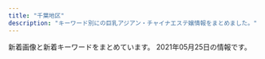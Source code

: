 ```yaml
---
title: "千葉地区"
description: "キーワード別にの巨乳アジアン・チャイナエステ嬢情報をまとめました。"
---
```


新着画像と新着キーワードをまとめています。
2021年05月25日の情報です。

<DmmAffiliateIns />
<KeywordTable
  shops={
    [
    {
        "station": "\u5343\u8449\u4e2d\u592e\u99c5\u897f\u53e3",
        "img_links": [],
        "url": "http://koi.iest.info/",
        "name": "\u6d77\u306e\u611b",
        "keywords": {}
    },
    {
        "name": "\u3084\u3059\u3089\u304e",
        "url": "http://yasuragi.jps.cm/",
        "img_links": [
            "http://yasuragi.jps.cm/images/news2.jpg",
            "http://yasuragi.jps.cm/images/r1.jpg",
            "http://yasuragi.jps.cm/photos/sites/52/2020/12/2020121904260837.jpg",
            "http://yasuragi.jps.cm/photos/sites/52/2020/12/2020120108410335.jpg",
            "http://yasuragi.jps.cm/images/top1.jpg",
            "http://yasuragi.jps.cm/images/news_dz.jpg",
            "http://yasuragi.jps.cm/photos/sites/52/2021/02/202102170516289.jpg",
            "http://yasuragi.jps.cm/images/top.jpg",
            "http://yasuragi.jps.cm/photos/sites/52/2017/01/staff3.jpg",
            "http://yasuragi.jps.cm/images/news.jpg",
            "http://yasuragi.jps.cm/photos/sites/52/2019/07/2019071306262265.jpg",
            "http://yasuragi.jps.cm/images/staff1.jpg",
            "http://yasuragi.jps.cm/images/mobile.jpg",
            "http://yasuragi.jps.cm/images/top2.jpg"
        ],
        "station": "\u5343\u8449\u4e2d\u592e\u99c5\u6771\u53e3",
        "keywords": {
            "E": 1,
            "C": 9,
            "86": 2,
            "D": 1
        }
    },
    {
        "img_links": [
            "https://inage-mensesthe.com/room/room-l4.jpg",
            "https://inage-mensesthe.com/icon/facebook.png",
            "https://inage-mensesthe.com/staff/mai-top.jpg",
            "https://inage-mensesthe.com/staff/coco-l4.jpg",
            "https://inage-mensesthe.com/images/esthe2.jpg",
            "https://inage-mensesthe.com/staff/mai-l1.jpg",
            "https://inage-mensesthe.com/icon/twitter.png",
            "https://inage-mensesthe.com/staff/sachi-top.jpg",
            "https://inage-mensesthe.com/massage/2021/04/15/rina-s1.jpg",
            "https://inage-mensesthe.com/staff/mai-l4.jpg",
            "https://inage-mensesthe.com/room/room-l3.jpg",
            "https://inage-mensesthe.com/staff/satomi-l2.jpg",
            "https://inage-mensesthe.com/massage/2020/12/18/momoka-s1.jpg",
            "https://inage-mensesthe.com/staff/momoka-l1.jpg",
            "https://inage-mensesthe.com/staff/satomi-s2.jpg",
            "https://inage-mensesthe.com/staff/sachi-s3.jpg",
            "https://inage-mensesthe.com/images/qrcode.png",
            "https://inage-mensesthe.com/staff/aika-s1.jpg",
            "https://inage-mensesthe.com/images/main-sp.jpg",
            "https://inage-mensesthe.com/staff/satomi-l1.jpg",
            "https://inage-mensesthe.com/staff/mai-l2.jpg",
            "https://inage-mensesthe.com/staff/sachi-s4.jpg",
            "https://inage-mensesthe.com/massage/2021/01/28/nana-s1.jpg",
            "https://inage-mensesthe.com/images/header3.png",
            "https://inage-mensesthe.com/staff/satomi-s1.jpg",
            "https://inage-mensesthe.com/staff/mai-l3.jpg",
            "https://inage-mensesthe.com/staff/coco-l1.jpg",
            "https://inage-mensesthe.com/staff/sachi-l3.jpg",
            "https://inage-mensesthe.com/images/main1.jpg",
            "https://inage-mensesthe.com/massage/2021/01/25/emi-s1.jpg",
            "https://inage-mensesthe.com/footer/footer-line.png",
            "https://inage-mensesthe.com/staff/satomi-l3.jpg",
            "https://inage-mensesthe.com/staff/momoka-s1.jpg",
            "https://inage-mensesthe.com/staff/coco-top.jpg",
            "https://inage-mensesthe.com/staff/sachi-s1.jpg",
            "https://inage-mensesthe.com/staff/aika-top.jpg",
            "https://inage-mensesthe.com/images/esthe1.jpg",
            "https://inage-mensesthe.com/staff/sora-top.jpg",
            "https://inage-mensesthe.com/staff/coco-s2.jpg",
            "https://inage-mensesthe.com/icon/line.png",
            "https://inage-mensesthe.com/staff/sachi-l2.jpg",
            "https://inage-mensesthe.com/staff/aika-l1.jpg",
            "https://inage-mensesthe.com/staff/nana-top.jpg",
            "https://inage-mensesthe.com/room/room-l2.jpg",
            "https://inage-mensesthe.com/massage/2021/02/11/sora-s1.jpg",
            "https://inage-mensesthe.com/images/esthe4.jpg",
            "https://inage-mensesthe.com/staff/coco-l3.jpg",
            "https://inage-mensesthe.com/staff/mai-s1.jpg",
            "https://inage-mensesthe.com/staff/sachi-l4.jpg",
            "https://inage-mensesthe.com/staff/rina-s1.jpg",
            "https://inage-mensesthe.com/staff/nana-s1.jpg",
            "https://inage-mensesthe.com/staff/coco-s4.jpg",
            "https://inage-mensesthe.com/staff/sora-l1.jpg",
            "https://inage-mensesthe.com/staff/mai-s3.jpg",
            "https://inage-mensesthe.com/images/clear.png",
            "https://inage-mensesthe.com/staff/satomi-s3.jpg",
            "https://inage-mensesthe.com/footer/footer-staff.png",
            "https://inage-mensesthe.com/images/esthe3.jpg",
            "https://inage-mensesthe.com/staff/coco-s3.jpg",
            "https://inage-mensesthe.com/staff/rina-l1.jpg",
            "https://inage-mensesthe.com/staff/satomi-top.jpg",
            "https://inage-mensesthe.com/staff/mai-s2.jpg",
            "https://inage-mensesthe.com/staff/coco-l2.jpg",
            "https://inage-mensesthe.com/staff/momoka-top.jpg",
            "https://inage-mensesthe.com/staff/rina-top.jpg",
            "https://inage-mensesthe.com/massage/2021/03/19/aika-s1.jpg",
            "https://inage-mensesthe.com/room/room-l1.jpg",
            "https://inage-mensesthe.com/staff/nana-l1.jpg",
            "https://inage-mensesthe.com/staff/mai-s4.jpg",
            "https://inage-mensesthe.com/staff/coco-s1.jpg",
            "https://inage-mensesthe.com/staff/sachi-s2.jpg",
            "https://inage-mensesthe.com/icon/yelp.png",
            "https://inage-mensesthe.com/staff/sora-s1.jpg",
            "https://inage-mensesthe.com/footer/footer-tel.png",
            "https://inage-mensesthe.com/staff/sachi-l1.jpg"
        ],
        "station": "JR\u7a32\u6bdb\u99c5\u897f\u53e3",
        "keywords": {
            "85": 10,
            "86": 20,
            "90": 20,
            "87": 10,
            "84": 10,
            "88": 20
        },
        "url": "https://inage-mensesthe.com/",
        "name": "Sherry"
    },
    {
        "url": "http://relax-massage.xyz/",
        "keywords": {
            "D": 4,
            "E": 3,
            "86": 7
        },
        "img_links": [
            "http://relax-massage.xyz/images/evetop.png",
            "http://relax-massage.xyz/images/cg05.jpg",
            "http://relax-massage.xyz/images/staff_s.png",
            "http://relax-massage.xyz/images/cg04.jpg",
            "http://relax-massage.xyz/images/cg03.jpg",
            "http://relax-massage.xyz/images/top.png",
            "http://relax-massage.xyz/images/sruru.jpg",
            "http://relax-massage.xyz/images/rec.png",
            "http://relax-massage.xyz/images/news.png",
            "http://relax-massage.xyz/images/cg08.jpg",
            "http://relax-massage.xyz/images/cg07.jpg",
            "http://relax-massage.xyz/images/precau.png",
            "http://relax-massage.xyz/images/cg02.jpg",
            "http://relax-massage.xyz/images/cg01.jpg"
        ],
        "station": "JR\u5e55\u5f35\u672c\u90f7\u99c5\u5357\u53e3",
        "name": "\u7f8e\u5eb5 -\u3073\u3042\u3093-"
    },
    {
        "img_links": [
            "https://es-quorea.com/wp-content/themes/este/img/tel_header.png",
            "https://es-quorea.com/wp-content/uploads/2021/01/22amore.jpg",
            "https://es-quorea.com/wp-content/themes/este/img/top-img01b.png",
            "https://es-quorea.com/wp-content/themes/este/img/top-img02.png",
            "https://es-quorea.com/wp-content/themes/este/img/top-img05a.png",
            "https://es-quorea.com/wp-content/themes/este/img/1.jpg",
            "https://es-quorea.com/wp-content/themes/este/img/call.png",
            "https://es-quorea.com/wp-content/themes/este/img/4.jpg",
            "https://es-quorea.com/wp-content/themes/este/img/top-img03.png",
            "https://es-quorea.com/wp-content/uploads/2021/03/89762citeg.jpg",
            "https://es-quorea.com/wp-content/themes/este/img/tel_footer.png",
            "https://es-quorea.com/wp-content/themes/este/img/3.jpg",
            "https://es-quorea.com/wp-content/uploads/2021/01/44amore.jpg",
            "https://es-quorea.com/wp-content/themes/este/img/top-img05b.png",
            "https://es-quorea.com/wp-content/themes/este/img/2.jpg",
            "https://es-quorea.com/wp-content/uploads/2020/01/citeg.jpg",
            "https://es-quorea.com/wp-content/uploads/2021/01/33amore.jpg",
            "https://es-quorea.com/wp-content/themes/este/img/top-img01a.png"
        ],
        "keywords": {
            "E": 7,
            "D": 11
        },
        "station": "JR\u6728\u66f4\u6d25\u99c5\u6771\u53e3",
        "name": "\u30af\u30aa\u30ec\u30a2",
        "url": "https://es-quorea.com/"
    },
    {
        "keywords": {
            "89": 18,
            "E": 72,
            "85": 36,
            "F": 72,
            "86": 72,
            "D": 108,
            "88": 36,
            "\u30bb\u30af\u30b7\u30fc": 18,
            "C": 54,
            "87": 108,
            "84": 36
        },
        "url": "http://hani.iest.info/",
        "name": "Hani\u30fb\u30cf\u30cb",
        "img_links": [
            "http://hani.iest.info/photos/sites/18/2020/06/2020060903502382.jpg",
            "http://hani.iest.info/photos/sites/18/2021/05/2021052205570339.jpg",
            "http://hani.iest.info/images/s_link.png",
            "http://hani.iest.info/images/news.png",
            "http://hani.iest.info/images/room2.jpg",
            "http://hani.iest.info/images/room3.jpg",
            "http://hani.iest.info/photos/sites/18/2020/05/2020052207375063.jpg",
            "http://hani.iest.info/images/room1.jpg",
            "http://hani.iest.info/images/s1.jpg",
            "http://hani.iest.info/images/mobile.jpg",
            "http://hani.iest.info/images/room4.jpg",
            "http://hani.iest.info/photos/sites/18/2021/05/2021052205570965.jpg",
            "http://hani.iest.info/photos/sites/18/2019/10/2019100602133829.jpg",
            "http://hani.iest.info/photos/sites/18/2020/02/2020022704442031.jpg",
            "http://hani.iest.info/photos/sites/18/2020/02/2020022704441935.jpg",
            "http://hani.iest.info/photos/sites/18/2019/10/201910060213371.jpg",
            "http://hani.iest.info/images/acc2.jpg",
            "http://hani.iest.info/photos/sites/18/2019/10/2019100602133666.jpg",
            "http://hani.iest.info/photos/sites/18/2019/12/2019122008033573.jpg",
            "http://hani.iest.info/images/s3.jpg",
            "http://hani.iest.info/photos/sites/18/2019/10/2019101903334729.jpg",
            "http://hani.iest.info/photos/sites/18/2019/12/201912200803389.jpg",
            "http://hani.iest.info/photos/sites/18/2019/11/2019112910073821.jpg",
            "http://hani.iest.info/images/acc3.jpg",
            "http://hani.iest.info/photos/sites/18/2019/10/201910060213393.jpg",
            "http://hani.iest.info/images/top.png",
            "http://hani.iest.info/photos/sites/18/2019/10/201910060213369.jpg",
            "http://hani.iest.info/images/s_staff.png",
            "http://hani.iest.info/photos/sites/18/2019/10/2019100602133621.jpg",
            "http://hani.iest.info/photos/sites/18/2019/12/2019122008033171.jpg",
            "http://hani.iest.info/photos/sites/18/2020/04/2020040603065891.jpg",
            "http://hani.iest.info/photos/sites/18/2020/06/2020060903502282.jpg",
            "http://hani.iest.info/photos/sites/18/2019/12/2019120309530549.jpg",
            "http://hani.iest.info/photos/sites/18/2020/06/2020060903502311.jpg",
            "http://hani.iest.info/photos/sites/18/2019/10/2019101407222356.jpg",
            "http://hani.iest.info/photos/sites/18/2019/10/2019100602133354.jpg",
            "http://hani.iest.info/photos/sites/18/2019/10/2019100602133570.jpg",
            "http://hani.iest.info/photos/sites/18/2021/04/202104290552300.jpg",
            "http://hani.iest.info/photos/sites/18/2019/10/2019101407222923.jpg",
            "http://hani.iest.info/photos/sites/18/2020/04/2020040603070417.jpg",
            "http://hani.iest.info/images/acc1.jpg"
        ],
        "station": "JR\u897f\u5343\u8449\u99c5\u5357\u53e3"
    },
    {
        "keywords": {
            "C": 7
        },
        "url": "https://www.orange-relaxation.com/",
        "station": "JR\u8607\u6211\u99c5",
        "name": "Orange \u30aa\u30e9\u30f3\u30b8\u30e5",
        "img_links": [
            "https://static.wixstatic.com/media/656261_f19819762927421fbc7e462b610e64db~mv2.jpg",
            "https://static.wixstatic.com/media/656261_d5f654a2160b48ac899281411259fefe~mv2.jpg",
            "https://static.wixstatic.com/media/656261_cd548a1ebd6547bca0b1f7902b51ec53~mv2.jpg",
            "https://static.wixstatic.com/media/656261_dc91ba7dbcfd49cf94b6f33f427eabc4~mv2.jpg",
            "https://static.wixstatic.com/media/656261_1e3c42dadc4c43f6a67e3c43ab3a7e86~mv2.jpg",
            "https://static.wixstatic.com/media/656261_13b56d76ba4b4f3fbdd2d614b7f3131a~mv2.jpg",
            "https://static.wixstatic.com/media/656261_352bc4d873814c08890c13c58d54ed11~mv2.jpg"
        ]
    },
    {
        "name": "\u30b4\u30fc\u30eb\u30c7\u30f3\u30bf\u30a4\u30e0",
        "img_links": [
            "http://golden-time.jpn.mn/photos/sites/69/2019/12/2019120209284771.jpg",
            "http://golden-time.jpn.mn/photos/sites/69/2021/03/2021031615565242.jpg",
            "http://golden-time.jpn.mn/photos/sites/69/2020/12/2020122203240620.jpg",
            "http://golden-time.jpn.mn/images/top.png",
            "http://golden-time.jpn.mn/photos/sites/69/2020/11/2020110608161178.jpg",
            "http://golden-time.jpn.mn/images/info2.jpg",
            "http://golden-time.jpn.mn/photos/sites/69/2019/12/201912060728409.jpg",
            "http://golden-time.jpn.mn/photos/sites/69/2019/12/2019121206424523.jpg",
            "http://golden-time.jpn.mn/images/link_nav01.jpg",
            "http://golden-time.jpn.mn/images/sp_top.jpg",
            "http://golden-time.jpn.mn/photos/sites/69/2020/09/2020091207515151.jpg",
            "http://golden-time.jpn.mn/images/side_mobile.jpg",
            "http://golden-time.jpn.mn/photos/sites/69/2020/09/2020091207514598.jpg",
            "http://golden-time.jpn.mn/photos/sites/69/2020/06/2020061808580654.jpg",
            "http://golden-time.jpn.mn/images/link_nav04.jpg",
            "http://golden-time.jpn.mn/images/link_nav02.jpg",
            "http://golden-time.jpn.mn/images/link_nav07.jpg",
            "http://golden-time.jpn.mn/photos/sites/69/2019/12/2019120209284923.jpg",
            "http://golden-time.jpn.mn/photos/sites/69/2019/12/2019120901533068.jpg",
            "http://golden-time.jpn.mn/photos/sites/69/2019/12/2019120209284861.jpg",
            "http://golden-time.jpn.mn/images/top_slider02.png",
            "http://golden-time.jpn.mn/images/ico01.png",
            "http://golden-time.jpn.mn/images/link_nav05.jpg",
            "http://golden-time.jpn.mn/images/top_slider01.jpg",
            "http://golden-time.jpn.mn/images/info1.jpg",
            "http://golden-time.jpn.mn/images/link_nav06.jpg",
            "http://golden-time.jpn.mn/photos/sites/69/2020/09/202009160836574.jpg",
            "http://golden-time.jpn.mn/photos/sites/69/2021/03/2021032410092298.jpg",
            "http://golden-time.jpn.mn/images/link_nav03.jpg",
            "http://golden-time.jpn.mn/photos/sites/69/2021/04/2021042017202961.jpg",
            "http://golden-time.jpn.mn/photos/sites/69/2019/12/2019122305283220.jpg",
            "http://golden-time.jpn.mn/photos/sites/69/2021/05/2021050316143157.jpg",
            "http://golden-time.jpn.mn/photos/sites/69/2019/12/2019120804110927.jpg",
            "http://golden-time.jpn.mn/images/side_link.jpg",
            "http://golden-time.jpn.mn/images/side_tel.jpg",
            "http://golden-time.jpn.mn/images/info3.jpg",
            "http://golden-time.jpn.mn/photos/sites/69/2020/05/2020053002120414.jpg",
            "http://golden-time.jpn.mn/photos/sites/69/2020/11/2020111607331079.jpg"
        ],
        "keywords": {
            "86": 5,
            "80": 1,
            "83": 1,
            "85": 4,
            "C": 1,
            "87": 2,
            "84": 1,
            "D": 13
        },
        "url": "http://golden-time.jpn.mn/",
        "station": "JR\u6d25\u7530\u6cbc\u99c5\u5317\u53e3"
    },
    {
        "url": "http://peach-est.com/",
        "keywords": {
            "85": 7,
            "87": 1,
            "C": 17
        },
        "name": "\u30d4\u30fc\u30c1",
        "station": "JR\u7a32\u6bdb\u99c5\u6771\u53e3",
        "img_links": [
            "http://peach-est.com/staff/risa.jpg",
            "http://peach-est.com/img/st1-1.jpg",
            "http://peach-est.com/room/r-3.jpg",
            "http://peach-est.com/images/staff/staff-1-3.jpg",
            "http://peach-est.com/staff/nana.jpg",
            "http://peach-est.com/staff/yui1.jpg",
            "http://peach-est.com/staff/sayuri.jpg",
            "http://peach-est.com/room/r-5.jpg",
            "http://peach-est.com/staff/yuki.jpg",
            "http://peach-est.com/room/r-1.jpg",
            "http://peach-est.com/staff/riri.jpg",
            "http://peach-est.com/staff/moe.jpg",
            "http://peach-est.com/staff/aki.jpg",
            "http://peach-est.com/staff/rina.jpg",
            "http://peach-est.com/staff/ayaka.jpg",
            "http://peach-est.com/staff/ayumi.jpg",
            "http://peach-est.com/room/r-6.jpg",
            "http://peach-est.com/img/index_09.jpg",
            "http://peach-est.com/img/index_03.jpg",
            "http://peach-est.com/img/index_06.jpg",
            "http://peach-est.com/staff/yuyu.jpg",
            "http://peach-est.com/staff/pic04.jpg",
            "http://peach-est.com/staff/emi.jpg"
        ]
    },
    {
        "name": "\u5922\u5fc3\u5730",
        "url": "http://www.yumegogoti.mensest.com/",
        "keywords": {
            "86": 3,
            "D": 4,
            "C": 17,
            "87": 3
        },
        "station": "JR\u4e94\u4e95\u99c5\u897f\u53e3",
        "img_links": [
            "http://www.yumegogoti.mensest.com/images/link.jpg",
            "http://www.yumegogoti.mensest.com/files/002.jpg",
            "http://www.yumegogoti.mensest.com/images/shop/shop05.jpg",
            "http://www.yumegogoti.mensest.com/files/001-02.jpg",
            "http://www.yumegogoti.mensest.com/images/tel.png",
            "http://www.yumegogoti.mensest.com/images/slider/2.jpg",
            "http://www.yumegogoti.mensest.com/files/004-02.jpg",
            "http://www.yumegogoti.mensest.com/images/staff01.jpg",
            "http://www.yumegogoti.mensest.com/files/002-02.jpg",
            "http://www.yumegogoti.mensest.com/files/005.jpg",
            "http://www.yumegogoti.mensest.com/images/movie.jpg",
            "http://www.yumegogoti.mensest.com/files/004.jpg",
            "http://www.yumegogoti.mensest.com/images/guide.jpg",
            "http://www.yumegogoti.mensest.com/images/shop/shop04.jpg",
            "http://www.yumegogoti.mensest.com/images/slider/3.jpg",
            "http://www.yumegogoti.mensest.com/images/slider/1.jpg",
            "http://www.yumegogoti.mensest.com/images/shop/shop02.jpg",
            "http://www.yumegogoti.mensest.com/images/shop/shop01.jpg",
            "http://www.yumegogoti.mensest.com/files/001.jpg",
            "http://www.yumegogoti.mensest.com/files/006-02.jpg",
            "http://www.yumegogoti.mensest.com/files/003.jpg",
            "http://www.yumegogoti.mensest.com/images/shop/shop03.jpg",
            "http://www.yumegogoti.mensest.com/files/003-02.jpg",
            "http://www.yumegogoti.mensest.com/files/006.jpg",
            "http://www.yumegogoti.mensest.com/files/005-02.jpg"
        ]
    },
    {
        "station": "JR\u8607\u6211\u99c5\u897f\u53e3",
        "img_links": [
            "http://riversopdd.site/uploads/191206/1-191206102GaK.jpg",
            "http://riversopdd.site/static/picture/nav-006.png",
            "http://riversopdd.site/static/picture/right.jpg",
            "http://riversopdd.site/static/picture/nav-003.png",
            "http://riversopdd.site/uploads/201016/1-2010161601241L.jpg",
            "http://riversopdd.site/static/picture/nav-005.png",
            "http://riversopdd.site/uploads/191021/1-191021125359649.jpg",
            "http://riversopdd.site/static/picture/left.jpg",
            "http://riversopdd.site/static/picture/top003.jpg",
            "http://riversopdd.site/static/picture/top01.png",
            "http://riversopdd.site/static/picture/nav-004.png",
            "http://riversopdd.site/uploads/200218/1-20021QG51A56.jpg",
            "http://riversopdd.site/static/picture/tel.png",
            "http://riversopdd.site/uploads/210128/1-21012Q40403C5.jpg",
            "http://riversopdd.site/uploads/200605/1-2006051J64E48.jpg",
            "http://riversopdd.site/uploads/200807/1-200PG63506145.jpg",
            "http://riversopdd.site/static/picture/nav-002.png",
            "http://riversopdd.site/static/picture/nav-001.png",
            "http://riversopdd.site/uploads/201230/1-201230143424H5.jpg",
            "http://riversopdd.site/uploads/201102/1-201102145U1P3.jpg",
            "http://riversopdd.site/uploads/210415/1-21041512423J28.jpg",
            "http://riversopdd.site/uploads/191021/1-19102112532L42.jpg"
        ],
        "name": "\u7761\u84ee\u82b1",
        "keywords": {
            "D": 7,
            "94": 1,
            "88": 2,
            "86": 4,
            "C": 3,
            "F": 1,
            "85": 4
        },
        "url": "http://riversopdd.site/"
    },
    {
        "keywords": {},
        "img_links": [],
        "station": "JR\u7a32\u6bdb\u99c5\u897f\u53e3",
        "name": "\u5922\u767e\u5408",
        "url": "https://yume-yuri.jpn.cm/"
    },
    {
        "img_links": [
            "http://www.es-bluehawai.com/images/attention.png",
            "http://www.es-bluehawai.com/files/012-02.jpg",
            "http://www.es-bluehawai.com/files/010.jpg",
            "http://www.es-bluehawai.com/images/concept.jpg",
            "http://www.es-bluehawai.com/images/goback.jpg",
            "http://www.es-bluehawai.com/files/010-02.jpg",
            "http://www.es-bluehawai.com/files/008.jpg",
            "http://www.es-bluehawai.com/files/009-02.jpg",
            "http://www.es-bluehawai.com/files/011.jpg",
            "http://www.es-bluehawai.com/images/infoSlide01.jpg",
            "http://www.es-bluehawai.com/files/009.jpg",
            "http://www.es-bluehawai.com/files/014-02.jpg",
            "http://www.es-bluehawai.com/files/013-02.jpg",
            "http://www.es-bluehawai.com/files/008-02.jpg",
            "http://www.es-bluehawai.com/files/013.jpg",
            "http://www.es-bluehawai.com/files/012.jpg",
            "http://www.es-bluehawai.com/images/coverParts.png",
            "http://www.es-bluehawai.com/files/011-02.jpg",
            "http://www.es-bluehawai.com/files/014.jpg"
        ],
        "url": "http://www.es-bluehawai.com/",
        "keywords": {
            "86": 4,
            "D": 10,
            "88": 2,
            "87": 8,
            "C": 4
        },
        "station": "JR\u6d25\u7530\u6cbc\u99c5\u5317\u53e3",
        "name": "BLUE\u30cf\u30ef\u30a4"
    },
    {
        "name": "\u30aa\u30ec\u30f3\u30b8",
        "keywords": {},
        "img_links": [
            "http://www.orange-est.com/images/info/info01.jpg",
            "http://www.orange-est.com/images/menu/top02.jpg",
            "http://www.orange-est.com/images/common/201209044137index.jpg",
            "http://www.orange-est.com/images/girl/gal_2012090519241607501998005.jpg",
            "http://www.orange-est.com/images/common/201209044137main.jpg",
            "http://www.orange-est.com/images/common/201209044137telephone.jpg",
            "http://www.orange-est.com/images/menu/info02.jpg",
            "http://www.orange-est.com/images/girl/gal_2012280703521609149903005.jpg",
            "http://www.orange-est.com/images/menu/ac02.jpg",
            "http://www.orange-est.com/images/girls_top.jpg",
            "http://www.orange-est.com/images/info/info02.jpg",
            "http://www.orange-est.com/images/girl/gal_2012090519081607502033005.jpg",
            "http://www.orange-est.com/images/common/170912073106right.jpg",
            "http://www.orange-est.com/images/menu/esthe02.jpg",
            "http://www.orange-est.com/images/menu/link02.jpg"
        ],
        "url": "http://www.orange-est.com/",
        "station": "JR\u8302\u539f\u99c5\u5357\u53e3"
    },
    {
        "url": "http://sara.xyz.mn/",
        "name": "\u5929\u4f7f\u697d\u5712",
        "station": "\u5343\u8449\u4e2d\u592e\u99c5",
        "keywords": {},
        "img_links": []
    },
    {
        "url": "http://genkidou-massage.work/",
        "station": "JR\u90fd\u8cc0\u99c5\u897f\u53e3",
        "name": "\u5143\u6c17\u5802",
        "img_links": [
            "http://genkidou-massage.work/sp/img/st1.jpg",
            "http://genkidou-massage.work/sp/img/st3.jpg",
            "http://genkidou-massage.work/sp/img/time2.jpg",
            "http://genkidou-massage.work/img/head.jpg",
            "http://genkidou-massage.work/sp/img/botton.jpg",
            "http://genkidou-massage.work/sp/img/tit.jpg",
            "http://genkidou-massage.work/img/sta3.jpg",
            "http://genkidou-massage.work/img/s4.jpg",
            "http://genkidou-massage.work/sp/img/p3.jpg",
            "http://genkidou-massage.work/sp/img/t-a.jpg",
            "http://genkidou-massage.work/sp/img/t-s.jpg",
            "http://genkidou-massage.work/img/nos.jpg",
            "http://genkidou-massage.work/sp/img/tel.jpg",
            "http://genkidou-massage.work/img/st1.jpg",
            "http://genkidou-massage.work/sp/img/t-o.jpg",
            "http://genkidou-massage.work/img/fla-2.jpg",
            "http://genkidou-massage.work/img/st3.jpg",
            "http://genkidou-massage.work/img/botton.jpg",
            "http://genkidou-massage.work/img/xmas.png",
            "http://genkidou-massage.work/img/sta2.jpg",
            "http://genkidou-massage.work/img/st2.jpg",
            "http://genkidou-massage.work/sp/img/p2.jpg",
            "http://genkidou-massage.work/img/s2.jpg",
            "http://genkidou-massage.work/sp/img/p1.jpg",
            "http://genkidou-massage.work/sp/img/cam.jpg",
            "http://genkidou-massage.work/img/s1.jpg",
            "http://genkidou-massage.work/sp/img/st2.jpg",
            "http://genkidou-massage.work/img/s3.jpg",
            "http://genkidou-massage.work/img/st4.jpg",
            "http://genkidou-massage.work/img/pickup20.jpg",
            "http://genkidou-massage.work/sp/img/t-t.jpg",
            "http://genkidou-massage.work/sp/img/pic.jpg",
            "http://genkidou-massage.work/sp/img/info.jpg",
            "http://genkidou-massage.work/sp/img/pc.jpg",
            "http://genkidou-massage.work/img/fla.jpg",
            "http://genkidou-massage.work/sp/img/time.jpg",
            "http://genkidou-massage.work/sp/img/t-r.jpg",
            "http://genkidou-massage.work/sp/img/st4.jpg",
            "http://genkidou-massage.work/sp/img/sys.jpg",
            "http://genkidou-massage.work/img/sta1.jpg",
            "http://genkidou-massage.work/img/sta4.jpg",
            "http://genkidou-massage.work/sp/img/add.jpg"
        ],
        "keywords": {
            "84": 1,
            "85": 3,
            "86": 2,
            "D": 4,
            "C": 13,
            "88": 2,
            "E": 2
        }
    },
    {
        "url": "http://flower-esthe.net/",
        "name": "\u30b7\u30fc\u30af\u30ec\u30c3\u30c8\u30c7\u30fc\u30c8",
        "keywords": {
            "87": 1,
            "88": 1,
            "E": 2,
            "D": 2,
            "86": 3,
            "C": 1
        },
        "img_links": [
            "http://flower-esthe.net/img/r2.jpg",
            "http://flower-esthe.net/img/stt1.jpg",
            "http://flower-esthe.net/img/st3.jpg",
            "http://flower-esthe.net/img/no.png",
            "http://flower-esthe.net/img/top1.jpg",
            "http://flower-esthe.net/img/t3.jpg",
            "http://flower-esthe.net/img/t2.jpg",
            "http://flower-esthe.net/img/st2.jpg",
            "http://flower-esthe.net/img/nosta.jpg",
            "http://flower-esthe.net/img/t1.jpg",
            "http://flower-esthe.net/img/t6.jpg",
            "http://flower-esthe.net/img/noo.png",
            "http://flower-esthe.net/img/f1.jpg",
            "http://flower-esthe.net/img/sm.jpg",
            "http://flower-esthe.net/img/stt3.jpg",
            "http://flower-esthe.net/img/st4.jpg",
            "http://flower-esthe.net/img/t4.jpg",
            "http://flower-esthe.net/img/t5.jpg",
            "http://flower-esthe.net/img/st7.jpg",
            "http://flower-esthe.net/img/r4.jpg",
            "http://flower-esthe.net/img/r3.jpg",
            "http://flower-esthe.net/img/st8.jpg",
            "http://flower-esthe.net/img/r1.jpg",
            "http://flower-esthe.net/img/st1.jpg",
            "http://flower-esthe.net/img/st6.jpg"
        ],
        "station": "\u516b\u5343\u4ee3\u53f0\u99c5\u897f\u53e3"
    },
    {
        "url": "http://es-happy.work/",
        "station": "JR\u6210\u7530\u99c5",
        "keywords": {},
        "img_links": [
            "http://es-happy.work/img/momo1.jpg",
            "http://es-happy.work/images/topgirl.jpg",
            "http://es-happy.work/img/runa1.jpg",
            "http://es-happy.work/images/tr3.jpg",
            "http://es-happy.work/images/tr.jpg",
            "http://es-happy.work/images/head.jpg",
            "http://es-happy.work/images/sys2.jpg",
            "http://es-happy.work/images/ac2.jpg",
            "http://es-happy.work/images/int2.jpg",
            "http://es-happy.work/images/int1.jpg",
            "http://es-happy.work/images/tr1.jpg",
            "http://es-happy.work/images/3.jpg",
            "http://es-happy.work/staff/sora.jpg",
            "http://es-happy.work/images/interior_t.jpg",
            "http://es-happy.work/images/concept.jpg",
            "http://es-happy.work/images/sys3.jpg",
            "http://es-happy.work/images/1.jpg",
            "http://es-happy.work/img/sora1.jpg",
            "http://es-happy.work/staff/runa.jpg",
            "http://es-happy.work/staff/momo.jpg",
            "http://es-happy.work/images/ac1.jpg",
            "http://es-happy.work/images/2.jpg",
            "http://es-happy.work/images/news.jpg",
            "http://es-happy.work/images/staff_t.jpg",
            "http://es-happy.work/images/sys1.jpg",
            "http://es-happy.work/images/int3.jpg",
            "http://es-happy.work/images/tr2.jpg"
        ],
        "name": "\u60a0"
    },
    {
        "name": "\u685c",
        "keywords": {
            "85": 3,
            "C": 6,
            "84": 3,
            "86": 6,
            "D": 3,
            "87": 3
        },
        "img_links": [
            "http://www.sakura.mensest.com/images/coverGirlParts.png",
            "http://www.sakura.mensest.com/files/009.jpg",
            "http://www.sakura.mensest.com/files/006.jpg",
            "http://www.sakura.mensest.com/files/010-02.jpg",
            "http://www.sakura.mensest.com/files/010.jpg",
            "http://www.sakura.mensest.com/images/mobile.jpg",
            "http://www.sakura.mensest.com/files/007.jpg",
            "http://www.sakura.mensest.com/files/011-02.jpg",
            "http://www.sakura.mensest.com/files/011-03.jpg",
            "http://www.sakura.mensest.com/files/009-02.jpg",
            "http://www.sakura.mensest.com/files/006-02.jpg",
            "http://www.sakura.mensest.com/files/007-03.jpg",
            "http://www.sakura.mensest.com/files/011.jpg",
            "http://www.sakura.mensest.com/files/009-03.jpg",
            "http://www.sakura.mensest.com/images/backlistbtn.png",
            "http://www.sakura.mensest.com/files/010-03.jpg",
            "http://www.sakura.mensest.com/files/006-03.jpg",
            "http://www.sakura.mensest.com/files/007-02.jpg"
        ],
        "station": "JR\u4e94\u4e95\u99c5\u897f\u53e3",
        "url": "http://www.sakura.mensest.com/"
    },
    {
        "keywords": {
            "86": 5,
            "D": 5,
            "E": 1,
            "88": 1
        },
        "station": "\u516b\u5343\u4ee3\u53f0\u99c5\u6771\u53e3",
        "url": "http://aroma-esthe.blue",
        "img_links": [
            "http://aroma-esthe.blue/img/noo.png",
            "http://aroma-esthe.blue/img/t5.jpg",
            "http://aroma-esthe.blue/img/t1.jpg",
            "http://aroma-esthe.blue/img/stt3.jpg",
            "http://aroma-esthe.blue/img/no.png",
            "http://aroma-esthe.blue/img/t3.jpg",
            "http://aroma-esthe.blue/img/st4.jpg",
            "http://aroma-esthe.blue/img/t4.jpg",
            "http://aroma-esthe.blue/img/sm.jpg",
            "http://aroma-esthe.blue/img/t6.jpg",
            "http://aroma-esthe.blue/img/st2.jpg",
            "http://aroma-esthe.blue/img/st3.jpg",
            "http://aroma-esthe.blue/img/t2.jpg",
            "http://aroma-esthe.blue/img/st1.jpg",
            "http://aroma-esthe.blue/img/st5.jpg",
            "http://aroma-esthe.blue/img/top.jpg",
            "http://aroma-esthe.blue/img/stt1.jpg",
            "http://aroma-esthe.blue/img/st6.jpg",
            "http://aroma-esthe.blue/img/f1.jpg",
            "http://aroma-esthe.blue/img/st51.jpg"
        ],
        "name": "\u30e4\u30fc\u30db\u30fc"
    },
    {
        "station": "JR\u6d25\u7530\u6cbc\u99c5\u5317\u53e3",
        "keywords": {
            "89": 2,
            "C": 6,
            "D": 3,
            "85": 6,
            "87": 1
        },
        "img_links": [
            "http://tyuiopew.xyz/uploads/201015/1-20101509223C14.jpg",
            "http://tyuiopew.xyz/uploads/201015/1-201015092312434.jpg",
            "http://tyuiopew.xyz/static/picture/bar-inte.png",
            "http://tyuiopew.xyz/uploads/210428/1-21042Q54R4222.jpg",
            "http://tyuiopew.xyz/static/picture/girls-bar.png",
            "http://tyuiopew.xyz/static/picture/bar-girls.png",
            "http://tyuiopew.xyz/static/picture/info2.jpg",
            "http://tyuiopew.xyz/uploads/210412/1-2104121K12b17.jpg",
            "http://tyuiopew.xyz/uploads/201113/1-201113140121425.jpg",
            "http://tyuiopew.xyz/static/picture/bar-news.png",
            "http://tyuiopew.xyz/static/picture/bar-infomation.png",
            "http://tyuiopew.xyz/static/picture/info_text.jpg",
            "http://tyuiopew.xyz/uploads/210106/1-210106132U6206.jpg",
            "http://tyuiopew.xyz/static/picture/info1.jpg",
            "http://tyuiopew.xyz/uploads/201015/1-201015092252D0.jpg",
            "http://tyuiopew.xyz/uploads/210412/1-2104121K35JN.jpg",
            "http://tyuiopew.xyz/uploads/201126/1-2011261434211X.jpg"
        ],
        "name": "\u30cf\u30ca\u30df\u30ba\u30ad",
        "url": "http://tyuiopew.xyz/"
    },
    {
        "station": "JR\u6d25\u7530\u6cbc\u99c5\u5317\u53e3",
        "img_links": [
            "http://momoka.iest.info/images/link_nav02.jpg",
            "http://momoka.iest.info/images/link_nav04.jpg",
            "http://momoka.iest.info/photos/sites/11/2021/04/2021042614474181-600x800.jpg",
            "http://momoka.iest.info/photos/sites/11/2019/12/2019120410554229.jpg",
            "http://momoka.iest.info/images/tit_staff1.png",
            "http://momoka.iest.info/photos/sites/11/2020/08/2020081513232423.jpg",
            "http://momoka.iest.info/photos/sites/11/2019/12/2019121918430664.jpg",
            "http://momoka.iest.info/photos/sites/11/2021/04/2021042614474181.jpg",
            "http://momoka.iest.info/images/top.png",
            "http://momoka.iest.info/photos/sites/11/2019/12/2019120814110783.jpg",
            "http://momoka.iest.info/images/tit_new.png",
            "http://momoka.iest.info/photos/sites/11/2020/12/2020121016111969.jpg",
            "http://momoka.iest.info/photos/sites/11/2020/07/2020073110302456.jpg",
            "http://momoka.iest.info/photos/sites/11/2020/08/2020081513255337.jpg",
            "http://momoka.iest.info/images/link_nav01.jpg",
            "http://momoka.iest.info/images/side_tel.jpg",
            "http://momoka.iest.info/photos/sites/11/2021/04/2021040412543851.jpg",
            "http://momoka.iest.info/photos/sites/11/2021/03/2021032715032815.jpg",
            "http://momoka.iest.info/photos/sites/11/2021/02/2021021911090965.jpg",
            "http://momoka.iest.info/photos/sites/11/2021/02/2021022610281385.jpg",
            "http://momoka.iest.info/photos/sites/11/2021/04/2021041915274145.jpg",
            "http://momoka.iest.info/photos/sites/11/2021/04/202104031114456.jpg",
            "http://momoka.iest.info/photos/sites/11/2020/01/202001061550092.jpg",
            "http://momoka.iest.info/photos/sites/11/2021/05/2021052010441693-600x800.jpg",
            "http://momoka.iest.info/photos/sites/11/2020/07/2020073110302456-e1600047741736.jpg",
            "http://momoka.iest.info/photos/sites/11/2021/04/2021042011033371-600x800.jpg",
            "http://momoka.iest.info/images/link_nav05.jpg",
            "http://momoka.iest.info/photos/sites/11/2020/02/2020020411095362.jpg",
            "http://momoka.iest.info/images/link_nav06.jpg",
            "http://momoka.iest.info/images/tit_link.png",
            "http://momoka.iest.info/photos/sites/11/2021/04/2021042011033371.jpg",
            "http://momoka.iest.info/photos/sites/11/2020/08/2020082910555470-e1599761265797.jpg",
            "http://momoka.iest.info/images/end.png",
            "http://momoka.iest.info/images/staff01.png",
            "http://momoka.iest.info/photos/sites/11/2019/11/2019112219364120.jpg",
            "http://momoka.iest.info/images/staff02.png",
            "http://momoka.iest.info/images/link_nav03.jpg",
            "http://momoka.iest.info/images/sp_top.png",
            "http://momoka.iest.info/photos/sites/11/2021/05/2021052010441693.jpg",
            "http://momoka.iest.info/images/tit_pick.png",
            "http://momoka.iest.info/photos/sites/11/2020/01/2020010615504056.jpg",
            "http://momoka.iest.info/images/side_mobile.jpg",
            "http://momoka.iest.info/photos/sites/11/2021/04/2021041915274145-600x800.jpg",
            "http://momoka.iest.info/photos/sites/11/2021/01/202101081554510.jpg"
        ],
        "keywords": {
            "91": 1,
            "83": 2,
            "E": 4,
            "82": 1,
            "C": 2,
            "84": 1,
            "87": 5,
            "85": 3,
            "88": 2,
            "G": 3,
            "89": 2,
            "D": 12,
            "86": 4
        },
        "name": "\u6843\u9999",
        "url": "http://momoka.iest.info/"
    },
    {
        "keywords": {
            "C": 8,
            "87": 8,
            "88": 4,
            "86": 4,
            "D": 16,
            "85": 4,
            "83": 4
        },
        "station": "JR\u7a32\u6bdb\u99c5\u6771\u53e3",
        "name": "\u3089\u304f\u3089\u304f",
        "url": "http://www.rakuraku-inage.info/",
        "img_links": [
            "http://www.rakuraku-inage.info/files/047.jpg",
            "http://www.rakuraku-inage.info/files/062-02.jpg",
            "http://www.rakuraku-inage.info/images/icon_top.png",
            "http://www.rakuraku-inage.info/files/061-02.jpg",
            "http://www.rakuraku-inage.info/files/061-03.jpg",
            "http://www.rakuraku-inage.info/images/btn2.png",
            "http://www.rakuraku-inage.info/images/mainImg_sub.jpg",
            "http://www.rakuraku-inage.info/files/021-02.jpg",
            "http://www.rakuraku-inage.info/files/047-03.jpg",
            "http://www.rakuraku-inage.info/images/icon_info.png",
            "http://www.rakuraku-inage.info/files/047-02.jpg",
            "http://www.rakuraku-inage.info/files/062.jpg",
            "http://www.rakuraku-inage.info/files/048-03.jpg",
            "http://www.rakuraku-inage.info/files/061.jpg",
            "http://www.rakuraku-inage.info/images/icon_staff.png",
            "http://www.rakuraku-inage.info/common/images/photo03.jpg",
            "http://www.rakuraku-inage.info/files/021.jpg",
            "http://www.rakuraku-inage.info/files/017-02.jpg",
            "http://www.rakuraku-inage.info/files/062-03.jpg",
            "http://www.rakuraku-inage.info/files/017-03.jpg",
            "http://www.rakuraku-inage.info/files/048-02.jpg",
            "http://www.rakuraku-inage.info/common/images/photo02.jpg",
            "http://www.rakuraku-inage.info/images/icon_tel.png",
            "http://www.rakuraku-inage.info/files/048.jpg",
            "http://www.rakuraku-inage.info/common/images/photo01.jpg",
            "http://www.rakuraku-inage.info/files/017.jpg",
            "http://www.rakuraku-inage.info/files/021-03.jpg"
        ]
    },
    {
        "img_links": [
            "http://www.suisen.masg.info/files/007-03.jpg",
            "http://www.suisen.masg.info/files/012-02.jpg",
            "http://www.suisen.masg.info/files/013-02.jpg",
            "http://www.suisen.masg.info/images/bj2.jpg",
            "http://www.suisen.masg.info/files/008-03.jpg",
            "http://www.suisen.masg.info/files/008.jpg",
            "http://www.suisen.masg.info/files/007.jpg",
            "http://www.suisen.masg.info/files/008-02.jpg",
            "http://www.suisen.masg.info/files/002.jpg",
            "http://www.suisen.masg.info/files/006-02.jpg",
            "http://www.suisen.masg.info/files/009-03.jpg",
            "http://www.suisen.masg.info/files/004-03.jpg",
            "http://www.suisen.masg.info/images/r1.jpg",
            "http://www.suisen.masg.info/images/news.png",
            "http://www.suisen.masg.info/images/shop/shop01.jpg",
            "http://www.suisen.masg.info/images/s_link.png",
            "http://www.suisen.masg.info/files/004.jpg",
            "http://www.suisen.masg.info/files/012.jpg",
            "http://www.suisen.masg.info/files/013.jpg",
            "http://www.suisen.masg.info/files/014-02.jpg",
            "http://www.suisen.masg.info/files/014-03.jpg",
            "http://www.suisen.masg.info/files/005-03.jpg",
            "http://www.suisen.masg.info/files/009-02.jpg",
            "http://www.suisen.masg.info/files/012-03.jpg",
            "http://www.suisen.masg.info/files/003-02.jpg",
            "http://www.suisen.masg.info/files/002-02.jpg",
            "http://www.suisen.masg.info/files/007-02.jpg",
            "http://www.suisen.masg.info/images/pick.png",
            "http://www.suisen.masg.info/files/010-02.jpg",
            "http://www.suisen.masg.info/files/002-03.jpg",
            "http://www.suisen.masg.info/files/014.jpg",
            "http://www.suisen.masg.info/files/011.jpg",
            "http://www.suisen.masg.info/files/009.jpg",
            "http://www.suisen.masg.info/files/004-02.jpg",
            "http://www.suisen.masg.info/files/005.jpg",
            "http://www.suisen.masg.info/files/013-03.jpg",
            "http://www.suisen.masg.info/files/011-02.jpg",
            "http://www.suisen.masg.info/images/s_staff.png",
            "http://www.suisen.masg.info/images/r5.jpg",
            "http://www.suisen.masg.info/images/r4.jpg",
            "http://www.suisen.masg.info/files/010.jpg",
            "http://www.suisen.masg.info/images/r2.jpg",
            "http://www.suisen.masg.info/files/011-03.jpg",
            "http://www.suisen.masg.info/files/006.jpg",
            "http://www.suisen.masg.info/images/shop/shop02.jpg",
            "http://www.suisen.masg.info/files/003-03.jpg",
            "http://www.suisen.masg.info/images/shop/shop03.jpg",
            "http://www.suisen.masg.info/images/shop/shop04.jpg",
            "http://www.suisen.masg.info/images/end.png",
            "http://www.suisen.masg.info/files/010-03.jpg",
            "http://www.suisen.masg.info/files/003.jpg",
            "http://www.suisen.masg.info/files/005-02.jpg",
            "http://www.suisen.masg.info/files/006-03.jpg",
            "http://www.suisen.masg.info/images/top.png",
            "http://www.suisen.masg.info/images/face.png"
        ],
        "url": "http://www.suisen.masg.info/",
        "name": "\u6c34\u4ed9",
        "keywords": {
            "E": 1,
            "85": 3,
            "87": 4,
            "C": 3,
            "88": 1,
            "D": 8,
            "86": 5
        },
        "station": "JR\u6771\u91d1\u99c5\u6771\u53e3"
    },
    {
        "img_links": [
            "http://www.sakura-relax.xyz/files/033.jpg",
            "http://www.sakura-relax.xyz/files/011.jpg",
            "http://www.sakura-relax.xyz/images/rsubt4.png",
            "http://www.sakura-relax.xyz/images/rsubt7.png",
            "http://www.sakura-relax.xyz/images/rsubt5.png",
            "http://www.sakura-relax.xyz/files/032-02.jpg",
            "http://www.sakura-relax.xyz/photo_news/upimg/779835eabd0b716dfc_0.jpg",
            "http://www.sakura-relax.xyz/photo_news/upimg/190185eb4f804163a1_0.jpg",
            "http://www.sakura-relax.xyz/images/slider-img002.jpg",
            "http://www.sakura-relax.xyz/images/b-tel.png",
            "http://www.sakura-relax.xyz/photo_news/upimg/827105ecc9fb6cdf66_0.jpg",
            "http://www.sakura-relax.xyz/images/m6.jpg",
            "http://www.sakura-relax.xyz/images/tel2.png",
            "http://www.sakura-relax.xyz/images/m1.jpg",
            "http://www.sakura-relax.xyz/photo_news/upimg/722845f04113e12e26_0.jpg",
            "http://www.sakura-relax.xyz/photo_news/upimg/540985f71445468556_0.jpg",
            "http://www.sakura-relax.xyz/photo_news/upimg/826735f59e51ce9198_0.jpg",
            "http://www.sakura-relax.xyz/files/034-02.jpg",
            "http://www.sakura-relax.xyz/images/rsubt3.png",
            "http://www.sakura-relax.xyz/images/rsubt2.png",
            "http://www.sakura-relax.xyz/files/030.jpg",
            "http://www.sakura-relax.xyz/images/rsubt1.png",
            "http://www.sakura-relax.xyz/files/031.jpg",
            "http://www.sakura-relax.xyz/photo_news/upimg/72004608f828daf47e_0.jpg",
            "http://www.sakura-relax.xyz/files/031-02.jpg",
            "http://www.sakura-relax.xyz/images/m4.jpg",
            "http://www.sakura-relax.xyz/files/032.jpg",
            "http://www.sakura-relax.xyz/images/m2.jpg",
            "http://www.sakura-relax.xyz/images/m3.jpg",
            "http://www.sakura-relax.xyz/files/030-02.jpg",
            "http://www.sakura-relax.xyz/files/033-02.jpg",
            "http://www.sakura-relax.xyz/images/b-online.png",
            "http://www.sakura-relax.xyz/images/rsubt6.png",
            "http://www.sakura-relax.xyz/photo_news/upimg/96987600678235ec58_0.jpg",
            "http://www.sakura-relax.xyz/files/011-02.jpg",
            "http://www.sakura-relax.xyz/files/034.jpg",
            "http://www.sakura-relax.xyz/photo_news/upimg/215885f1a37aac2e3e_0.jpg",
            "http://www.sakura-relax.xyz/images/slider-img001.jpg"
        ],
        "name": "\u685c",
        "keywords": {
            "\u4e73": 12,
            "90": 8,
            "D": 24,
            "89": 16,
            "\u5de8\u4e73": 12,
            "87": 24,
            "\u30bb\u30af\u30b7\u30fc": 6,
            "E": 24
        },
        "station": "JR\u56db\u8857\u9053\u99c5\u5317\u53e3",
        "url": "http://www.sakura-relax.xyz/"
    },
    {
        "station": "\u52dd\u7530\u53f0\u99c5\u5357\u53e3",
        "img_links": [
            "http://www.shimai.mensnv.com/images/s_top_therapist.png",
            "http://www.shimai.mensnv.com/files/015.jpg",
            "http://www.shimai.mensnv.com/images/s_news.png",
            "http://www.shimai.mensnv.com/images/s_pickup.png",
            "http://www.shimai.mensnv.com/files/014.jpg",
            "http://www.shimai.mensnv.com/images/m6.jpg",
            "http://www.shimai.mensnv.com/files/011.jpg",
            "http://www.shimai.mensnv.com/images/slider-img002.jpg",
            "http://www.shimai.mensnv.com/files/003.jpg",
            "http://www.shimai.mensnv.com/images/m2.jpg",
            "http://www.shimai.mensnv.com/images/s_message.png",
            "http://www.shimai.mensnv.com/files/002.jpg",
            "http://www.shimai.mensnv.com/files/010.jpg",
            "http://www.shimai.mensnv.com/images/m3.jpg",
            "http://www.shimai.mensnv.com/images/m1.jpg",
            "http://www.shimai.mensnv.com/images/slider-img001.jpg",
            "http://www.shimai.mensnv.com/images/m4.jpg"
        ],
        "url": "http://www.shimai.mensnv.com/",
        "keywords": {
            "85": 8,
            "D": 32,
            "88": 8,
            "87": 16,
            "86": 16,
            "C": 16
        },
        "name": "\u59c9\u59b9"
    },
    {
        "keywords": {
            "87": 1,
            "F": 1
        },
        "station": "\u7fd2\u5fd7\u91ce\u99c5",
        "name": "\u7f8e\u512a",
        "url": "http://www.miyu-est.com/",
        "img_links": [
            "http://www.miyu-est.com/images/3.jpg",
            "http://www.miyu-est.com/images/r-3.jpg",
            "http://www.miyu-est.com/images/s-2/2-4.jpg",
            "http://www.miyu-est.com/images/r-5.jpg",
            "http://www.miyu-est.com/images/staff/naomi.jpg",
            "http://www.miyu-est.com/images/staff/harumi.jpg",
            "http://www.miyu-est.com/images/top.jpg",
            "http://www.miyu-est.com/images/9.jpg",
            "http://www.miyu-est.com/images/newtit.jpg",
            "http://www.miyu-est.com/images/10.jpg",
            "http://www.miyu-est.com/images/staff/miho.jpg",
            "http://www.miyu-est.com/images/staff/sora.jpg",
            "http://www.miyu-est.com/images/r-1.jpg",
            "http://www.miyu-est.com/images/titestaff.png",
            "http://www.miyu-est.com/images/r-4.jpg",
            "http://www.miyu-est.com/images/s-3/3-4.jpg",
            "http://www.miyu-est.com/images/mobile.png",
            "http://www.miyu-est.com/images/r-2.jpg",
            "http://www.miyu-est.com/images/staff/jinmi.jpg",
            "http://www.miyu-est.com/images/staff/s2.jpg",
            "http://www.miyu-est.com/images/staff/nana.jpg",
            "http://www.miyu-est.com/images/r-6.jpg"
        ]
    },
    {
        "url": "https://tenshinomori.xyz.mn/",
        "img_links": [
            "https://tenshinomori.xyz.mn/photos/sites/11/2020/12/2020121613443586.jpg",
            "https://tenshinomori.xyz.mn/images/room2.jpg",
            "https://tenshinomori.xyz.mn/photos/sites/11/2020/09/2020092918150341.jpg",
            "https://tenshinomori.xyz.mn/images/mobile.jpg",
            "https://tenshinomori.xyz.mn/images/m15.jpg",
            "https://tenshinomori.xyz.mn/images/m8.jpg",
            "https://tenshinomori.xyz.mn/images/m9.jpg",
            "https://tenshinomori.xyz.mn/images/m13.jpg",
            "https://tenshinomori.xyz.mn/images/s_pick.png",
            "https://tenshinomori.xyz.mn/photos/sites/11/2021/02/2021022516063829.jpg",
            "https://tenshinomori.xyz.mn/images/room4.jpg",
            "https://tenshinomori.xyz.mn/images/s_link.png",
            "https://tenshinomori.xyz.mn/images/m14.jpg",
            "https://tenshinomori.xyz.mn/photos/sites/11/2021/04/2021040311010754.jpg",
            "https://tenshinomori.xyz.mn/photos/sites/11/2021/01/2021010815482045.jpg",
            "https://tenshinomori.xyz.mn/photos/sites/11/2021/05/202105201050188.jpg",
            "https://tenshinomori.xyz.mn/images/m7.jpg",
            "https://tenshinomori.xyz.mn/photos/sites/11/2021/04/2021042614492347.jpg",
            "https://tenshinomori.xyz.mn/photos/sites/11/2020/09/2020091111050813.jpg",
            "https://tenshinomori.xyz.mn/photos/sites/11/2021/04/2021040311010666.jpg",
            "https://tenshinomori.xyz.mn/images/s_staff.png",
            "https://tenshinomori.xyz.mn/images/m10.jpg",
            "https://tenshinomori.xyz.mn/images/s3.png",
            "https://tenshinomori.xyz.mn/images/room1.jpg",
            "https://tenshinomori.xyz.mn/images/top.png",
            "https://tenshinomori.xyz.mn/photos/sites/11/2021/04/2021042010572362.jpg",
            "https://tenshinomori.xyz.mn/photos/sites/11/2021/04/2021040919092618.jpg",
            "https://tenshinomori.xyz.mn/photos/sites/11/2020/09/2020091810504376-e1600835665263.jpg",
            "https://tenshinomori.xyz.mn/photos/sites/11/2020/11/2020110419415087.jpg",
            "https://tenshinomori.xyz.mn/images/m11.jpg",
            "https://tenshinomori.xyz.mn/photos/sites/11/2020/09/2020091810504376.jpg",
            "https://tenshinomori.xyz.mn/photos/sites/11/2021/02/2021021814154555.jpg",
            "https://tenshinomori.xyz.mn/images/s1.png",
            "https://tenshinomori.xyz.mn/images/room3.jpg",
            "https://tenshinomori.xyz.mn/images/s_news.png",
            "https://tenshinomori.xyz.mn/images/s_massage.png",
            "https://tenshinomori.xyz.mn/images/m12.jpg",
            "https://tenshinomori.xyz.mn/images/info.jpg",
            "https://tenshinomori.xyz.mn/photos/sites/11/2020/12/2020121016271562.jpg"
        ],
        "name": "\u5929\u4f7f\u306e\u68ee",
        "station": "JR\u6d25\u7530\u6cbc\u99c5\u5317\u53e3",
        "keywords": {
            "88": 39,
            "85": 13,
            "87": 78,
            "83": 13,
            "E": 52,
            "84": 26,
            "G": 26,
            "F": 13,
            "86": 26,
            "C": 34,
            "D": 91
        }
    },
    {
        "station": "\u6210\u7530\u99c5\u897f\u53e3",
        "img_links": [
            "http://foryou.este.work/kanban.jpg",
            "http://foryou.este.work/mens-esthe.png",
            "http://foryou.este.work/2/uploadimg/1574764277.jpg",
            "http://foryou.este.work/2/uploadimg/1615350214.jpg",
            "http://foryou.este.work/2/uploadimg/1565950572.jpg",
            "http://foryou.este.work/top.jpg",
            "http://foryou.este.work/2/uploadimg/1565558725.jpg",
            "http://foryou.este.work/2/uploadimg/1621321234.jpg"
        ],
        "name": "For You \u30d5\u30a9\u30fc\u30e6\u30fc",
        "keywords": {
            "83": 12,
            "D": 12,
            "85": 6,
            "84": 12,
            "C": 24
        },
        "url": "http://foryou.este.work/"
    },
    {
        "keywords": {
            "D": 2,
            "86": 2
        },
        "name": "\u304a\u304b\u3048\u308a",
        "station": "JR\u56db\u8857\u9053\u99c5\u5317\u53e3",
        "img_links": [
            "http://www.cianzan.xyz/static/picture/tel.png",
            "http://www.cianzan.xyz/uploads/201207/1-20120G05H03F.jpg",
            "http://www.cianzan.xyz/uploads/201209/1-201209110351409.jpg",
            "http://www.cianzan.xyz/static/picture/nav-004.png",
            "http://www.cianzan.xyz/static/picture/nav-002.png",
            "http://www.cianzan.xyz/static/picture/left.jpg",
            "http://www.cianzan.xyz/uploads/201207/1-20120G05I9133.jpg",
            "http://www.cianzan.xyz/static/picture/nav-001.png",
            "http://www.cianzan.xyz/uploads/201204/1-20120414525DJ.jpg",
            "http://www.cianzan.xyz/uploads/201209/1-20120911033J44.jpg",
            "http://www.cianzan.xyz/static/picture/nav-005.png",
            "http://www.cianzan.xyz/static/picture/top01.png",
            "http://www.cianzan.xyz/static/picture/right.jpg",
            "http://www.cianzan.xyz/uploads/201204/1-20120414562N15.jpg",
            "http://www.cianzan.xyz/static/picture/top003.jpg",
            "http://www.cianzan.xyz/static/picture/nav-006.png",
            "http://www.cianzan.xyz/static/picture/nav-003.png"
        ],
        "url": "http://www.cianzan.xyz/"
    },
    {
        "img_links": [
            "http://www.aya-esthe.xyz/images/interior_t.jpg",
            "http://www.aya-esthe.xyz/files/051-03.jpg",
            "http://www.aya-esthe.xyz/files/003-03.jpg",
            "http://www.aya-esthe.xyz/files/027-03.jpg",
            "http://www.aya-esthe.xyz/files/005.jpg",
            "http://www.aya-esthe.xyz/files/045-03.jpg",
            "http://www.aya-esthe.xyz/images/tel.jpg",
            "http://www.aya-esthe.xyz/images/link_t.jpg",
            "http://www.aya-esthe.xyz/files/006.jpg",
            "http://www.aya-esthe.xyz/files/027.jpg",
            "http://www.aya-esthe.xyz/files/005-02.jpg",
            "http://www.aya-esthe.xyz/files/054-02.jpg",
            "http://www.aya-esthe.xyz/files/046.jpg",
            "http://www.aya-esthe.xyz/files/006-03.jpg",
            "http://www.aya-esthe.xyz/images/mobile.jpg",
            "http://www.aya-esthe.xyz/files/051.jpg",
            "http://www.aya-esthe.xyz/files/054-03.jpg",
            "http://www.aya-esthe.xyz/files/027-02.jpg",
            "http://www.aya-esthe.xyz/images/news.jpg",
            "http://www.aya-esthe.xyz/files/054.jpg",
            "http://www.aya-esthe.xyz/files/003-02.jpg",
            "http://www.aya-esthe.xyz/images/sys1.jpg",
            "http://www.aya-esthe.xyz/files/046-03.jpg",
            "http://www.aya-esthe.xyz/files/005-03.jpg",
            "http://www.aya-esthe.xyz/images/head.jpg",
            "http://www.aya-esthe.xyz/files/003.jpg",
            "http://www.aya-esthe.xyz/files/046-02.jpg",
            "http://www.aya-esthe.xyz/images/staff_t.jpg",
            "http://www.aya-esthe.xyz/files/006-02.jpg",
            "http://www.aya-esthe.xyz/images/int2.jpg",
            "http://www.aya-esthe.xyz/files/045.jpg",
            "http://www.aya-esthe.xyz/files/045-02.jpg",
            "http://www.aya-esthe.xyz/files/051-02.jpg"
        ],
        "keywords": {
            "86": 2,
            "87": 3,
            "85": 1,
            "C": 1,
            "93": 2,
            "E": 1,
            "D": 5
        },
        "name": "\u5f69 \u3042\u3084",
        "url": "http://www.aya-esthe.xyz/",
        "station": "JR\u7a32\u6bdb\u99c5\u6771\u53e3"
    },
    {
        "name": "\u7d2b\u5922",
        "url": "https://murasakiyume.jpn.mn/",
        "station": "\u85ac\u5712\u53f0\u99c5\u6771\u53e3",
        "img_links": [
            "https://murasakiyume.jpn.mn/images/tit_therapist.png",
            "https://murasakiyume.jpn.mn/images/tit_staff02.png",
            "https://murasakiyume.jpn.mn/images/sp_tit_new.png",
            "https://murasakiyume.jpn.mn/images/sp_tit_therapist.png",
            "https://murasakiyume.jpn.mn/photos/sites/59/2020/10/2020102203295593.jpg",
            "https://murasakiyume.jpn.mn/images/ac1.jpg",
            "https://murasakiyume.jpn.mn/images/maining.jpg",
            "https://murasakiyume.jpn.mn/photos/sites/59/2020/12/2020122306472969.jpg",
            "https://murasakiyume.jpn.mn/images/sp_tit_staff02.png",
            "https://murasakiyume.jpn.mn/images/room2.jpg",
            "https://murasakiyume.jpn.mn/photos/sites/59/2020/10/202010220329416.jpg",
            "https://murasakiyume.jpn.mn/photos/sites/59/2020/11/2020111106333039.jpg",
            "https://murasakiyume.jpn.mn/photos/sites/59/2020/10/2020102203292385.jpg",
            "https://murasakiyume.jpn.mn/images/ac3.jpg",
            "https://murasakiyume.jpn.mn/images/top.jpg",
            "https://murasakiyume.jpn.mn/images/sp_top.jpg",
            "https://murasakiyume.jpn.mn/images/room1.jpg",
            "https://murasakiyume.jpn.mn/photos/sites/59/2020/10/2020102203301082.jpg",
            "https://murasakiyume.jpn.mn/images/room4.jpg",
            "https://murasakiyume.jpn.mn/images/img_tel.png",
            "https://murasakiyume.jpn.mn/images/tit_new.png",
            "https://murasakiyume.jpn.mn/images/room3.jpg",
            "https://murasakiyume.jpn.mn/images/ac2.jpg"
        ],
        "keywords": {
            "85": 5,
            "D": 27,
            "86": 12,
            "87": 10
        }
    },
    {
        "keywords": {
            "85": 2,
            "86": 1,
            "84": 1
        },
        "station": "JR\u6210\u7530\u99c5\u6771\u53e3",
        "name": "\u307e\u3054\u3053\u308d",
        "url": "http://heart-est.tokyo/",
        "img_links": [
            "http://heart-est.tokyo/images/staff-tite.jpg",
            "http://heart-est.tokyo/images/end.png",
            "http://heart-est.tokyo/images/r2.jpg",
            "http://heart-est.tokyo/images/riri.jpg",
            "http://heart-est.tokyo/images/haruka.jpg",
            "http://heart-est.tokyo/images/link-tite.jpg",
            "http://heart-est.tokyo/images/r4.jpg",
            "http://heart-est.tokyo/images/emi.jpg",
            "http://heart-est.tokyo/images/r1.jpg",
            "http://heart-est.tokyo/images/shizuka.jpg",
            "http://heart-est.tokyo/images/new-t.jpg",
            "http://heart-est.tokyo/images/heart.png",
            "http://heart-est.tokyo/images/r3.jpg",
            "http://heart-est.tokyo/images/g0.jpg",
            "http://heart-est.tokyo/images/newface-t.jpg"
        ]
    },
    {
        "name": "\u30d3\u30e5\u30fc\u30c6\u30a3\u30fc\u30bf\u30a4\u30e0",
        "url": "https://beautytime.space/",
        "img_links": [
            "https://beautytime.space/wp-content/uploads/2020/10/DSC08765-scaled.jpg",
            "https://yoga.oceanwp.org/wp-content/uploads/2016/09/avatar.jpg",
            "https://beautytime.space/wp-content/uploads/2020/10/mmexport1604140517606.jpg",
            "https://beautytime.space/wp-content/uploads/2020/10/\u30a2\u30af\u30bb\u30b9\u30eb\u30fc\u30c81-1024x489.png",
            "https://beautytime.space/wp-content/uploads/2021/02/\u30ad\u30e3\u30f3\u30da\u30fc\u30f34-2-768x543.png",
            "https://beautytime.space/wp-content/uploads/2020/10/\u30a2\u30af\u30bb\u30b9\u30eb\u30fc\u30c82-1024x485.png",
            "https://beautytime.space/wp-content/uploads/2020/11/\u30ed\u30d3\u30fc20201113.jpg",
            "https://beautytime.space/wp-content/uploads/elementor/thumbs/yuyu2-1-p7ioyzcqk4u76cx9l83ry7dns0lnismle7aiesnlds.jpg",
            "https://beautytime.space/wp-content/uploads/elementor/thumbs/rina3-ozcekvwkqdljmcxrlasoi6p0ed9pcrmhowb1olewao.jpg",
            "https://beautytime.space/wp-content/uploads/elementor/thumbs/staff4-1-owelqgr00ctf493ev3w1zjia2cihf8zxnq49xc9hc0.png",
            "https://beautytime.space/wp-content/uploads/elementor/thumbs/staff1-owelm8h5970yvf8lka2hrlxltxd0sa7f2sfm6ij9c0.jpg",
            "https://beautytime.space/wp-content/uploads/2021/02/\u4fa1\u683c\u886820210203.png",
            "https://beautytime.space/wp-content/uploads/elementor/thumbs/risa1-p7mtzzs4sz4vu5y0os482v2cm752hscpcjnhjrwcu8.png",
            "https://beautytime.space/wp-content/uploads/2020/10/\u30a2\u30af\u30bb\u30b9\u30eb\u30fc\u30c83-1024x483.png",
            "https://beautytime.space/wp-content/uploads/elementor/thumbs/yuka-p50lu8ddrj4jzit1n7g1xcrmco1jnmazdqu6br4cn4.jpg"
        ],
        "station": "\u5317\u7fd2\u5fd7\u91ce\u99c5",
        "keywords": {}
    },
    {
        "name": "\u304a\u304b\u3048\u308a",
        "img_links": [
            "http://wureshii.tokyo/uploads/210409/1-210409131441F8.jpg",
            "http://wureshii.tokyo/uploads/201002/1-2010021312313Q.jpg",
            "http://wureshii.tokyo/static/picture/top.png",
            "http://wureshii.tokyo/uploads/201116/1-201116132HX52.jpg",
            "http://wureshii.tokyo/static/picture/room2.png",
            "http://wureshii.tokyo/uploads/200723/1-200H3124150340.jpg",
            "http://wureshii.tokyo/static/picture/tit-gat.png",
            "http://wureshii.tokyo/uploads/200616/1-200616103125M1.jpg",
            "http://wureshii.tokyo/uploads/200615/1-2006151Z4304L.jpg",
            "http://wureshii.tokyo/static/picture/room1.png",
            "http://wureshii.tokyo/uploads/210428/1-21042Q552292M.jpg",
            "http://wureshii.tokyo/uploads/200616/1-200616103511M7.jpg",
            "http://wureshii.tokyo/uploads/200615/1-2006151Z631C5.jpg",
            "http://wureshii.tokyo/uploads/200615/1-20061519101Kc.jpg",
            "http://wureshii.tokyo/uploads/200616/1-200616103402133.jpg",
            "http://wureshii.tokyo/static/picture/tit-infor.png",
            "http://wureshii.tokyo/static/picture/info.png",
            "http://wureshii.tokyo/static/picture/room4.png",
            "http://wureshii.tokyo/uploads/200826/1-200R6122159392.jpg",
            "http://wureshii.tokyo/uploads/200615/1-20061519113L58.jpg",
            "http://wureshii.tokyo/uploads/200914/1-200914103Q0410.jpg",
            "http://wureshii.tokyo/static/picture/room3.png",
            "http://wureshii.tokyo/uploads/210106/1-21010613133E33.jpg",
            "http://wureshii.tokyo/static/picture/tit-new.png",
            "http://wureshii.tokyo/uploads/210319/1-210319124F5432.jpg",
            "http://wureshii.tokyo/static/picture/tite-staff.png",
            "http://wureshii.tokyo/uploads/200723/1-200H31241064E.jpg",
            "http://wureshii.tokyo/static/picture/tit-pick.png",
            "http://wureshii.tokyo/uploads/210119/1-2101191F409235.jpg",
            "http://wureshii.tokyo/uploads/201126/1-201126124I4E2.jpg",
            "http://wureshii.tokyo/static/picture/infor.png",
            "http://wureshii.tokyo/uploads/200616/1-200616102U5456.jpg"
        ],
        "keywords": {
            "C": 30
        },
        "station": "JR\u6d25\u7530\u6cbc\u99c5\u5317\u53e3",
        "url": "http://wureshii.tokyo/"
    },
    {
        "station": "\u9ad8\u6839\u6728\u6238\u99c5\u5317\u53e3",
        "url": "http://kourakuenmise.com/",
        "img_links": [
            "http://kourakuenmise.com/images/2078427_1.jpg",
            "http://kourakuenmise.com/images/header_img.jpg",
            "http://kourakuenmise.com/images/mobile.jpg",
            "http://kourakuenmise.com/zp/img005.jpg",
            "http://kourakuenmise.com/zp/img007.jpg",
            "http://kourakuenmise.com/images/46-11051416223130.jpg",
            "http://kourakuenmise.com/zp/img04.jpg",
            "http://kourakuenmise.com/zp/img0011.jpg",
            "http://kourakuenmise.com/zp/img006.jpg",
            "http://kourakuenmise.com/images/news_bj.jpg",
            "http://kourakuenmise.com/zp/img011.jpg",
            "http://kourakuenmise.com/zp/img012.jpg"
        ],
        "name": "\u5eb7\u697d\u5712",
        "keywords": {}
    },
    {
        "img_links": [
            "http://iyashinokoi.este88.com/gals/risa1.jpg",
            "http://iyashinokoi.este88.com/gals/miki1.jpg",
            "http://iyashinokoi.este88.com/img/r03.jpg",
            "http://iyashinokoi.este88.com/img/r05.jpg",
            "http://iyashinokoi.este88.com/gals/cizuka1.jpg",
            "http://iyashinokoi.este88.com/img/r02.jpg",
            "http://iyashinokoi.este88.com/images/kp3.png",
            "http://iyashinokoi.este88.com/images/qr.jpg",
            "http://iyashinokoi.este88.com/images/acc03.jpg",
            "http://iyashinokoi.este88.com/img/r01.jpg",
            "http://iyashinokoi.este88.com/images/kp1.png",
            "http://iyashinokoi.este88.com/img/r04.jpg",
            "http://iyashinokoi.este88.com/images/acc02.jpg",
            "http://iyashinokoi.este88.com/images/acc04.jpg",
            "http://iyashinokoi.este88.com/images/info.png",
            "http://iyashinokoi.este88.com/gals/yuyu1.jpg",
            "http://iyashinokoi.este88.com/gals/nana1.jpg",
            "http://iyashinokoi.este88.com/images/acc01.jpg",
            "http://iyashinokoi.este88.com/images/kp2.png",
            "http://iyashinokoi.este88.com/gals/norika1.jpg"
        ],
        "url": "http://iyashinokoi.este88.com/",
        "keywords": {},
        "station": "\u52dd\u7530\u53f0\u99c5\u5357\u53e3",
        "name": "\u7652\u3057\u306e\u604b"
    },
    {
        "url": "http://www.fairy.esjoho.com/",
        "station": "\u516b\u5343\u4ee3\u53f0\u99c5\u6771\u53e3",
        "name": "Honey Baby \uff5e\u30cf\u30cb\u30fc\u30d9\u30d3\u30fc\uff5e",
        "img_links": [
            "http://www.fairy.esjoho.com/files/021-02.jpg",
            "http://www.fairy.esjoho.com/files/009.jpg",
            "http://www.fairy.esjoho.com/files/021-03.jpg",
            "http://www.fairy.esjoho.com/files/009-03.jpg",
            "http://www.fairy.esjoho.com/files/006-02.jpg",
            "http://www.fairy.esjoho.com/files/001-02.jpg",
            "http://www.fairy.esjoho.com/files/011-03.jpg",
            "http://www.fairy.esjoho.com/files/001.jpg",
            "http://www.fairy.esjoho.com/files/006-03.jpg",
            "http://www.fairy.esjoho.com/common/images/photo03.jpg",
            "http://www.fairy.esjoho.com/images/icon_info.png",
            "http://www.fairy.esjoho.com/files/013-02.jpg",
            "http://www.fairy.esjoho.com/images/icon_staff.png",
            "http://www.fairy.esjoho.com/files/011.jpg",
            "http://www.fairy.esjoho.com/images/icon_top.png",
            "http://www.fairy.esjoho.com/files/009-02.jpg",
            "http://www.fairy.esjoho.com/common/images/photo02.jpg",
            "http://www.fairy.esjoho.com/files/006.jpg",
            "http://www.fairy.esjoho.com/images/icon_tel.png",
            "http://www.fairy.esjoho.com/files/001-03.jpg",
            "http://www.fairy.esjoho.com/files/022-03.jpg",
            "http://www.fairy.esjoho.com/files/022-02.jpg",
            "http://www.fairy.esjoho.com/common/images/photo01.jpg",
            "http://www.fairy.esjoho.com/files/011-02.jpg",
            "http://www.fairy.esjoho.com/images/mainImg_sub.jpg",
            "http://www.fairy.esjoho.com/files/013-03.jpg",
            "http://www.fairy.esjoho.com/images/btn2.png",
            "http://www.fairy.esjoho.com/files/013.jpg",
            "http://www.fairy.esjoho.com/images/korona.jpg",
            "http://www.fairy.esjoho.com/files/021.jpg",
            "http://www.fairy.esjoho.com/files/022.jpg"
        ],
        "keywords": {
            "C": 4,
            "D": 24,
            "87": 12,
            "85": 4,
            "86": 12
        }
    },
    {
        "img_links": [
            "http://www.relax-leo.com/files/018.jpg",
            "http://www.relax-leo.com/img/material/p3_ct1.png",
            "http://www.relax-leo.com/i/img/operation/img_service_04.png",
            "http://www.relax-leo.com/thumbnails/010.jpg",
            "http://www.relax-leo.com/img/material/gm6_rollout.png",
            "http://www.relax-leo.com/files/022.jpg",
            "http://www.relax-leo.com/img/material/frameback.png",
            "http://www.relax-leo.com/img/material/backlistbtn.png",
            "http://www.relax-leo.com/files/018-03.jpg",
            "http://www.relax-leo.com/files/011.jpg",
            "http://www.relax-leo.com/files/008.jpg",
            "http://www.relax-leo.com/files/009.jpg",
            "http://www.relax-leo.com/img/material/frames.png",
            "http://www.relax-leo.com/thumbnails/015.jpg",
            "http://www.relax-leo.com/files/022-03.jpg",
            "http://www.relax-leo.com/img/top/img_service_01.png",
            "http://www.relax-leo.com/img/material/top_t4.png",
            "http://www.relax-leo.com/img/material/top_t5.png",
            "http://www.relax-leo.com/thumbnails/022.jpg",
            "http://www.relax-leo.com/thumbnails/023.jpg",
            "http://www.relax-leo.com/i/img/operation/img_service_03.png",
            "http://www.relax-leo.com/thumbnails/008.jpg",
            "http://www.relax-leo.com/thumbnails/018.jpg",
            "http://www.relax-leo.com/files/008-03.jpg",
            "http://www.relax-leo.com/i/img/operation/img_service_02.png",
            "http://www.relax-leo.com/files/021-03.jpg",
            "http://www.relax-leo.com/files/019.jpg",
            "http://www.relax-leo.com/files/010-03.jpg",
            "http://www.relax-leo.com/img/material/camp20201027.jpg",
            "http://www.relax-leo.com/img/material/gm4_rollout.png",
            "http://www.relax-leo.com/img/material/gm2_rollout.png",
            "http://www.relax-leo.com/files/011-02.jpg",
            "http://www.relax-leo.com/files/010-02.jpg",
            "http://www.relax-leo.com/files/023-03.jpg",
            "http://www.relax-leo.com/img/top/img_service_04.png",
            "http://www.relax-leo.com/files/021.jpg",
            "http://www.relax-leo.com/img/material/gm3_rollout.png",
            "http://www.relax-leo.com/img/material/age.png",
            "http://www.relax-leo.com/index4.jpg",
            "http://www.relax-leo.com/files/023-02.jpg",
            "http://www.relax-leo.com/files/022-02.jpg",
            "http://www.relax-leo.com/files/015-03.jpg",
            "http://www.relax-leo.com/files/021-02.jpg",
            "http://www.relax-leo.com/files/010.jpg",
            "http://www.relax-leo.com/files/011-03.jpg",
            "http://www.relax-leo.com/img/material/top_t3.png",
            "http://www.relax-leo.com/img/material/gm1_rollout.png",
            "http://www.relax-leo.com/thumbnails/019.jpg",
            "http://www.relax-leo.com/thumbnails/009.jpg",
            "http://www.relax-leo.com/img/material/att.png",
            "http://www.relax-leo.com/files/023.jpg",
            "http://www.relax-leo.com/files/009-03.jpg",
            "http://www.relax-leo.com/files/008-02.jpg",
            "http://www.relax-leo.com/thumbnails/021.jpg",
            "http://www.relax-leo.com/img/material/top_t1.png",
            "http://www.relax-leo.com/img/top/img_service_03.png",
            "http://www.relax-leo.com/img/material/p4_ct1.png",
            "http://www.relax-leo.com/img/material/gm5_rollout.png",
            "http://www.relax-leo.com/thumbnails/011.jpg",
            "http://www.relax-leo.com/files/009-02.jpg",
            "http://www.relax-leo.com/files/019-02.jpg",
            "http://www.relax-leo.com/img/material/p5_ct1.png",
            "http://www.relax-leo.com/img/material/p7_ct1.png",
            "http://www.relax-leo.com/img/material/p3_ct2.png",
            "http://www.relax-leo.com/i/img/operation/img_service_01.png",
            "http://www.relax-leo.com/files/015-02.jpg",
            "http://www.relax-leo.com/files/018-02.jpg",
            "http://www.relax-leo.com/img/material/top_pickback.png",
            "http://www.relax-leo.com/img/material/p2_ct1.png",
            "http://www.relax-leo.com/files/015.jpg",
            "http://www.relax-leo.com/files/019-03.jpg",
            "http://www.relax-leo.com/img/top/img_service_02.png",
            "http://www.relax-leo.com/img/material/top_t2.png"
        ],
        "keywords": {
            "86": 12,
            "C": 13,
            "85": 24
        },
        "url": "http://www.relax-leo.com/",
        "name": "Leo",
        "station": "\u52dd\u7530\u53f0\u99c5\u5357\u53e3"
    },
    {
        "keywords": {},
        "station": "\u5343\u8449\u4e2d\u592e\u99c5\u897f\u53e3",
        "url": "http://chiba-sapphire.net/",
        "name": "\u30b5\u30d5\u30a1\u30a4\u30a2",
        "img_links": [
            "http://chiba-sapphire.net/images/side-twitter.png",
            "http://chiba-sapphire.net/images/side-info.png",
            "http://chiba-sapphire.net/images/kazari.png",
            "http://chiba-sapphire.net/images/c-staff.png",
            "http://chiba-sapphire.net/images/b-taisaku.png",
            "http://chiba-sapphire.net/images/cam.png",
            "http://chiba-sapphire.net/images/bar-interior.png",
            "http://chiba-sapphire.net/images/c-interior.png",
            "http://chiba-sapphire.net/images/index-enter.png",
            "http://chiba-sapphire.net/staff/s-miyu.jpg",
            "http://chiba-sapphire.net/images/c-top.png",
            "http://chiba-sapphire.net/staff/s-aya.jpg",
            "http://chiba-sapphire.net/staff/s-risa.jpg",
            "http://chiba-sapphire.net/images/b-qr.png",
            "http://chiba-sapphire.net/images/bar-staff.png",
            "http://chiba-sapphire.net/staff/s-eri.jpg",
            "http://chiba-sapphire.net/images/copyright.png",
            "http://chiba-sapphire.net/staff/s-aki.jpg"
        ]
    },
    {
        "url": "http://massage-aroma.blue/",
        "img_links": [
            "http://massage-aroma.blue/images/nav-005.png",
            "http://massage-aroma.blue/images/cg02.jpg",
            "http://massage-aroma.blue/images/cg01a.jpg",
            "http://massage-aroma.blue/images/nav-004.png",
            "http://massage-aroma.blue/images/nav-003.png",
            "http://massage-aroma.blue/images/nav-006.png",
            "http://massage-aroma.blue/images/top001.png",
            "http://massage-aroma.blue/images/cg05b.jpg",
            "http://massage-aroma.blue/images/nav-002.png",
            "http://massage-aroma.blue/images/nav-001.png",
            "http://massage-aroma.blue/images/cg021.jpg",
            "http://massage-aroma.blue/images/tel.png",
            "http://massage-aroma.blue/images/cg07a.jpg",
            "http://massage-aroma.blue/images/cg03.jpg",
            "http://massage-aroma.blue/images/cg06.jpg",
            "http://massage-aroma.blue/images/no.png",
            "http://massage-aroma.blue/images/cg022.jpg"
        ],
        "keywords": {
            "E": 1,
            "86": 6,
            "D": 5
        },
        "station": "JR\u7a32\u6bdb\u99c5\u6771\u53e3",
        "name": "For You"
    },
    {
        "url": "https://resort-max.jpn.mn/",
        "name": "\u30ea\u30be\u30fc\u30c8MAX",
        "station": "\u5343\u8449\u4e2d\u592e\u99c5\u6771\u53e3",
        "img_links": [
            "https://resort-max.jpn.mn/images/info.jpg",
            "https://resort-max.jpn.mn/photos/sites/133/2021/05/2021051913260030.jpg",
            "https://resort-max.jpn.mn/images/news.png",
            "https://resort-max.jpn.mn/images/ser3.jpg",
            "https://resort-max.jpn.mn/images/ser4.jpg",
            "https://resort-max.jpn.mn/photos/sites/133/2021/05/2021051910543346.jpg",
            "https://resort-max.jpn.mn/images/ser5.jpg",
            "https://resort-max.jpn.mn/images/top1.jpg",
            "https://resort-max.jpn.mn/images/s_staff.png",
            "https://resort-max.jpn.mn/images/top.jpg",
            "https://resort-max.jpn.mn/images/mobile.jpg",
            "https://resort-max.jpn.mn/images/ser2.jpg",
            "https://resort-max.jpn.mn/images/ser6.jpg",
            "https://resort-max.jpn.mn/images/ser1.jpg",
            "https://resort-max.jpn.mn/photos/sites/133/2021/05/2021051910544539.jpg",
            "https://resort-max.jpn.mn/images/1.jpg",
            "https://resort-max.jpn.mn/images/2.jpg"
        ],
        "keywords": {
            "D": 6,
            "85": 4,
            "87": 2
        }
    },
    {
        "img_links": [
            "http://www.es-goi.click/images/2.jpg",
            "http://www.es-goi.click/img/emi1.jpg",
            "http://www.es-goi.click/images/interior_t.jpg",
            "http://www.es-goi.click/images/int1.jpg",
            "http://www.es-goi.click/images/sys1.jpg",
            "http://www.es-goi.click/img/hana1.jpg",
            "http://www.es-goi.click/images/news.jpg",
            "http://www.es-goi.click/images/mobile.jpg",
            "http://www.es-goi.click/images/sys4.jpg",
            "http://www.es-goi.click/img/yuri1.jpg",
            "http://www.es-goi.click/images/line.jpg",
            "http://www.es-goi.click/images/3.jpg",
            "http://www.es-goi.click/images/sys3.jpg",
            "http://www.es-goi.click/images/1.jpg",
            "http://www.es-goi.click/images/info.jpg",
            "http://www.es-goi.click/images/head.jpg",
            "http://www.es-goi.click/images/sys5.jpg",
            "http://www.es-goi.click/images/staff_t.jpg",
            "http://www.es-goi.click/images/tr.jpg",
            "http://www.es-goi.click/images/sys2.jpg",
            "http://www.es-goi.click/img/rika1.jpg",
            "http://www.es-goi.click/images/int2.jpg",
            "http://www.es-goi.click/images/4.jpg"
        ],
        "url": "http://www.es-goi.click/",
        "name": "\u9759\u5fc3\u5802\uff5e\u30bb\u30a4\u30b7\u30f3\u30c9\u30a6\uff5e",
        "keywords": {},
        "station": "JR\u4e94\u4e95\u99c5\u6771\u53e3"
    },
    {
        "img_links": [],
        "station": "\u5343\u8449\u4e2d\u592e\u99c5\u897f\u53e3",
        "name": "\u30eb\u30d3\u30fc",
        "url": "http://estela-spa.ests.jp/",
        "keywords": {}
    },
    {
        "name": "\u685c",
        "station": "\u5317\u7fd2\u5fd7\u91ce\u99c5",
        "url": "http://xn--cckzerb5br7a.net/",
        "keywords": {
            "87": 1,
            "86": 3,
            "E": 2,
            "D": 3,
            "85": 1
        },
        "img_links": [
            "http://xn--cckzerb5br7a.net/images/cg03.jpg",
            "http://xn--cckzerb5br7a.net/images/cg05.jpg",
            "http://xn--cckzerb5br7a.net/images/cg01.jpg",
            "http://xn--cckzerb5br7a.net/images/bj3.jpg",
            "http://xn--cckzerb5br7a.net/images/cg04.jpg",
            "http://xn--cckzerb5br7a.net/images/cg02.jpg"
        ]
    },
    {
        "img_links": [
            "http://es-littlefairy.xyz/_src/31705021/staff7.jpg",
            "http://es-littlefairy.xyz/_src/36400597/staff8.png",
            "http://es-littlefairy.xyz/_src/31705055/staff3.jpg",
            "http://es-littlefairy.xyz/_src/31704996/staff_line.png",
            "http://es-littlefairy.xyz/_src/36400671/1.png",
            "http://es-littlefairy.xyz/_src/31705037/staff_line.png",
            "http://es-littlefairy.xyz/_src/31704980/sign.png",
            "http://es-littlefairy.xyz/_src/31705013/nophoto.jpg",
            "http://es-littlefairy.xyz/_src/31704952/s3.png",
            "http://es-littlefairy.xyz/_src/31705081/sign.png",
            "http://es-littlefairy.xyz/_src/31705023/nophoto.jpg",
            "http://es-littlefairy.xyz/_src/31704938/s2.png",
            "http://es-littlefairy.xyz/_src/31705063/sign.png",
            "http://es-littlefairy.xyz/_src/36400652/staff8.jpg",
            "http://es-littlefairy.xyz/_src/31705054/staff3.jpg",
            "http://es-littlefairy.xyz/_src/31705039/staff2.jpg",
            "http://es-littlefairy.xyz/_src/31705098/denpu.jpg",
            "http://es-littlefairy.xyz/_src/31704960/end1.png",
            "http://es-littlefairy.xyz/_src/31705045/nophoto.jpg",
            "http://es-littlefairy.xyz/_src/31705022/staff7.jpg",
            "http://es-littlefairy.xyz/_src/31705048/staff_line.png",
            "http://es-littlefairy.xyz/_src/31705015/staff_line.png",
            "http://es-littlefairy.xyz/_src/31705011/staff8.png",
            "http://es-littlefairy.xyz/_src/31705032/staff6.jpg",
            "http://es-littlefairy.xyz/_src/31704942/staff8.jpg",
            "http://es-littlefairy.xyz/_src/31705008/sign.png",
            "http://es-littlefairy.xyz/_src/31704914/sign.png",
            "http://es-littlefairy.xyz/_src/31705070/sign.png",
            "http://es-littlefairy.xyz/_src/31704998/staff8.png",
            "http://es-littlefairy.xyz/_src/31704946/3.png",
            "http://es-littlefairy.xyz/_src/31705028/staff6.jpg",
            "http://es-littlefairy.xyz/_src/36400656/staff8.jpg",
            "http://es-littlefairy.xyz/_src/31705056/nophoto.jpg",
            "http://es-littlefairy.xyz/_src/31705017/staff7.jpg",
            "http://es-littlefairy.xyz/_src/31705033/staff6.jpg",
            "http://es-littlefairy.xyz/_src/31704943/s1.png",
            "http://es-littlefairy.xyz/_src/31705012/staff8.png",
            "http://es-littlefairy.xyz/_src/31705034/nophoto.jpg",
            "http://es-littlefairy.xyz/_src/31705043/staff2.jpg",
            "http://es-littlefairy.xyz/_src/31704948/1.png",
            "http://es-littlefairy.xyz/_src/36400663/staff_line.png",
            "http://es-littlefairy.xyz/_src/31705102/sign.png",
            "http://es-littlefairy.xyz/_src/31705002/sign.png",
            "http://es-littlefairy.xyz/_src/31705004/s_staff.png",
            "http://es-littlefairy.xyz/_src/31704940/staff2.jpg",
            "http://es-littlefairy.xyz/_src/36400657/staff8.jpg",
            "http://es-littlefairy.xyz/_src/31705050/staff3.jpg",
            "http://es-littlefairy.xyz/_src/31704941/staff3.jpg",
            "http://es-littlefairy.xyz/_src/31705085/sign.png",
            "http://es-littlefairy.xyz/_src/31704981/sign.png",
            "http://es-littlefairy.xyz/_src/31705044/staff2.jpg",
            "http://es-littlefairy.xyz/_src/36400658/nophoto.jpg",
            "http://es-littlefairy.xyz/_src/31705106/sign.png",
            "http://es-littlefairy.xyz/_src/31705026/staff_line.png"
        ],
        "station": "\u4eac\u6210\u5927\u4e45\u4fdd\u99c5",
        "url": "http://es-littlefairy.xyz/",
        "name": "\u512a\u30fb\u3086\u3046",
        "keywords": {}
    },
    {
        "img_links": [
            "http://www.lover-esthe.xyz/files/022.jpg",
            "http://www.lover-esthe.xyz/files/033-02.jpg",
            "http://www.lover-esthe.xyz/files/030-02.jpg",
            "http://www.lover-esthe.xyz/files/017-02.jpg",
            "http://www.lover-esthe.xyz/images/link_s.png",
            "http://www.lover-esthe.xyz/files/029-02.jpg",
            "http://www.lover-esthe.xyz/files/031.jpg",
            "http://www.lover-esthe.xyz/files/017.jpg",
            "http://www.lover-esthe.xyz/files/025-02.jpg",
            "http://www.lover-esthe.xyz/files/034-02.jpg",
            "http://www.lover-esthe.xyz/files/025.jpg",
            "http://www.lover-esthe.xyz/files/028-02.jpg",
            "http://www.lover-esthe.xyz/files/028.jpg",
            "http://www.lover-esthe.xyz/files/029.jpg",
            "http://www.lover-esthe.xyz/files/033.jpg",
            "http://www.lover-esthe.xyz/files/030.jpg",
            "http://www.lover-esthe.xyz/files/023-02.jpg",
            "http://www.lover-esthe.xyz/files/012-02.jpg",
            "http://www.lover-esthe.xyz/files/034.jpg",
            "http://www.lover-esthe.xyz/files/019.jpg",
            "http://www.lover-esthe.xyz/files/021.jpg",
            "http://www.lover-esthe.xyz/files/016-02.jpg",
            "http://www.lover-esthe.xyz/files/031-02.jpg",
            "http://www.lover-esthe.xyz/files/022-02.jpg",
            "http://www.lover-esthe.xyz/files/015-02.jpg",
            "http://www.lover-esthe.xyz/files/012.jpg",
            "http://www.lover-esthe.xyz/files/019-02.jpg",
            "http://www.lover-esthe.xyz/files/027-02.jpg",
            "http://www.lover-esthe.xyz/files/020.jpg",
            "http://www.lover-esthe.xyz/files/032.jpg",
            "http://www.lover-esthe.xyz/files/018.jpg",
            "http://www.lover-esthe.xyz/files/014-02.jpg",
            "http://www.lover-esthe.xyz/images/staff_s.png",
            "http://www.lover-esthe.xyz/files/014.jpg",
            "http://www.lover-esthe.xyz/files/018-02.jpg",
            "http://www.lover-esthe.xyz/files/015.jpg",
            "http://www.lover-esthe.xyz/files/020-02.jpg",
            "http://www.lover-esthe.xyz/files/016.jpg",
            "http://www.lover-esthe.xyz/images/top.png",
            "http://www.lover-esthe.xyz/files/032-02.jpg",
            "http://www.lover-esthe.xyz/files/024.jpg",
            "http://www.lover-esthe.xyz/files/023.jpg",
            "http://www.lover-esthe.xyz/files/024-02.jpg",
            "http://www.lover-esthe.xyz/files/021-02.jpg",
            "http://www.lover-esthe.xyz/images/news.jpg",
            "http://www.lover-esthe.xyz/files/027.jpg"
        ],
        "url": "http://www.lover-esthe.xyz/",
        "keywords": {
            "83": 6,
            "86": 14,
            "84": 2,
            "88": 2,
            "87": 18,
            "E": 2,
            "D": 30,
            "C": 10
        },
        "station": "JR\u5343\u8449\u99c5\u5317\u53e3",
        "name": "Lover\uff5e\u30e9\u30f4\u30a1\u30fc\uff5e"
    },
    {
        "name": "\u865c\u7f8e\u4eba\uff5e\u3068\u308a\u3053\u3073\u3058\u3093\uff5e",
        "keywords": {},
        "url": "https://y-bijin.aoaoeo.com/",
        "station": "\u516b\u5343\u4ee3\u53f0\u99c5\u897f\u53e3",
        "img_links": []
    },
    {
        "img_links": [
            "http://www.mint.esjp.info/images/link_t.jpg",
            "http://www.mint.esjp.info/files/001.jpg",
            "http://www.mint.esjp.info/images/staff_t.jpg",
            "http://www.mint.esjp.info/images/int2.jpg",
            "http://www.mint.esjp.info/images/mobile.jpg",
            "http://www.mint.esjp.info/files/003.jpg",
            "http://www.mint.esjp.info/files/003-03.jpg",
            "http://www.mint.esjp.info/images/news.jpg",
            "http://www.mint.esjp.info/files/003-02.jpg",
            "http://www.mint.esjp.info/images/tel.jpg",
            "http://www.mint.esjp.info/images/sys1.jpg",
            "http://www.mint.esjp.info/files/002-03.jpg",
            "http://www.mint.esjp.info/files/002-02.jpg",
            "http://www.mint.esjp.info/files/001-02.jpg",
            "http://www.mint.esjp.info/images/interior_t.jpg",
            "http://www.mint.esjp.info/images/head.jpg",
            "http://www.mint.esjp.info/files/002.jpg",
            "http://www.mint.esjp.info/files/001-03.jpg"
        ],
        "url": "http://www.mint.esjp.info/",
        "keywords": {
            "88": 1,
            "87": 1,
            "86": 1,
            "D": 3
        },
        "name": "\u30df\u30f3\u30c8",
        "station": "\u7fd2\u5fd7\u91ce\u99c5"
    },
    {
        "station": "\u9ad8\u6839\u6728\u6238\u99c5\u5357\u53e3",
        "img_links": [
            "http://aimise.com/images/iyasi5.jpg",
            "http://aimise.com/images/iyasi3.jpg",
            "http://aimise.com/xj/002.jpg",
            "http://aimise.com/images/iyasi2.jpg",
            "http://aimise.com/xj/hf/4.jpg",
            "http://aimise.com/images/iyasi4.jpg",
            "http://aimise.com/xj/02.jpg",
            "http://aimise.com/xj/03.jpg",
            "http://aimise.com/images/iyasi7.jpg",
            "http://aimise.com/images/an4.jpg",
            "http://aimise.com/xj/005.jpg",
            "http://aimise.com/xj/006.jpg",
            "http://aimise.com/images/an5.jpg",
            "http://aimise.com/xj/hf/1.jpg",
            "http://aimise.com/images/an1.jpg",
            "http://aimise.com/xj/hf/2.jpg",
            "http://aimise.com/xj/hf/3.jpg",
            "http://aimise.com/xj/01.jpg",
            "http://aimise.com/images/an3.jpg",
            "http://aimise.com/xj/004.jpg",
            "http://aimise.com/images/an2.jpg",
            "http://aimise.com/images/240425-1210261S50276.png",
            "http://aimise.com/images/iyasi6.jpg",
            "http://aimise.com/xj/001.jpg",
            "http://aimise.com/xj/003.jpg",
            "http://aimise.com/images/an6.jpg",
            "http://aimise.com/images/iyasi8.jpg"
        ],
        "url": "http://aimise.com/",
        "keywords": {},
        "name": "\u91d1\u73b2\u74cf-\u30ad\u30f3\u30ec\u30fc\u30ed\u30fc-"
    },
    {
        "img_links": [
            "http://www.e-niko.work/images/mobile.jpg",
            "http://www.e-niko.work/images/sys1.png",
            "http://www.e-niko.work/images/head.jpg",
            "http://www.e-niko.work/images/line.png",
            "http://www.e-niko.work/img/rio1.jpg",
            "http://www.e-niko.work/images/news.jpg",
            "http://www.e-niko.work/img/yuri1.jpg",
            "http://www.e-niko.work/images/sys2.png",
            "http://www.e-niko.work/img/mika1.jpg",
            "http://www.e-niko.work/images/tel.jpg",
            "http://www.e-niko.work/images/ac1.png",
            "http://www.e-niko.work/images/staff_t.jpg",
            "http://www.e-niko.work/images/info.jpg",
            "http://www.e-niko.work/images/3.jpg",
            "http://www.e-niko.work/img/riri1.jpg",
            "http://www.e-niko.work/images/int1.png",
            "http://www.e-niko.work/images/ta.jpg",
            "http://www.e-niko.work/images/1.jpg",
            "http://www.e-niko.work/images/2.jpg",
            "http://www.e-niko.work/images/interior_t.jpg",
            "http://www.e-niko.work/images/int2.png",
            "http://www.e-niko.work/images/4.jpg"
        ],
        "name": "\u7e01",
        "url": "http://www.e-niko.work/",
        "keywords": {},
        "station": "\u52dd\u7530\u53f0\u99c5\u5357\u53e3"
    },
    {
        "name": "\u5922\u91cc \uff5e\u3086\u3081\u3055\u3068\uff5e",
        "img_links": [
            "https://yumesato.relaxjp.com/css/staff/staff004.png",
            "https://yumesato.relaxjp.com/css/staff/staff06-a.png",
            "https://yumesato.relaxjp.com/css/top01.png",
            "https://yumesato.relaxjp.com/css/staff/staff08-a.png",
            "https://yumesato.relaxjp.com/css/staff/staff05-a.png",
            "https://yumesato.relaxjp.com/css/staff/staff004-a.png",
            "https://yumesato.relaxjp.com/css/nav/nav-005.png",
            "https://yumesato.relaxjp.com/css/staff/staff07.png",
            "https://yumesato.relaxjp.com/css/staff/staff06.png",
            "https://yumesato.relaxjp.com/css/staff/staff02-a.png",
            "https://yumesato.relaxjp.com/css/staff/staff01.png",
            "https://yumesato.relaxjp.com/css/staff/staff09.png",
            "https://yumesato.relaxjp.com/css/staff/staff09-a.png",
            "https://yumesato.relaxjp.com/css/staff/staff05.png",
            "https://yumesato.relaxjp.com/css/nav/nav-004.png",
            "https://yumesato.relaxjp.com/css/staff/staff03-a.png",
            "https://yumesato.relaxjp.com/css/nav/nav-001.png",
            "https://yumesato.relaxjp.com/css/top02.png",
            "https://yumesato.relaxjp.com/css/staff/staff07-a.png",
            "https://yumesato.relaxjp.com/css/staff/staff02.png",
            "https://yumesato.relaxjp.com/css/staff/staff08.png",
            "https://yumesato.relaxjp.com/css/tel.png",
            "https://yumesato.relaxjp.com/css/nav/nav-002.png",
            "https://yumesato.relaxjp.com/css/nav/nav-003.png",
            "https://yumesato.relaxjp.com/css/staff/staff01-a.png",
            "https://yumesato.relaxjp.com/css/staff/staff03.png",
            "https://yumesato.relaxjp.com/css/nav/nav-006.png"
        ],
        "station": "JR\u56db\u8857\u9053\u99c5\u5317\u53e3",
        "keywords": {
            "E": 4,
            "89": 1,
            "93": 1,
            "86": 7,
            "C": 1,
            "D": 3,
            "G": 1
        },
        "url": "https://yumesato.relaxjp.com/"
    },
    {
        "url": "http://rosabella.red/",
        "station": "JR\u7a32\u6bdb\u99c5\u6771\u53e3",
        "keywords": {
            "F": 1,
            "88": 1
        },
        "name": "\u9e97\u3046\u3089\u3089",
        "img_links": [
            "http://rosabella.red/_src/53575326/3361616039248_.pic.jpg",
            "http://rosabella.red/_src/40198029/s_pick.jpg",
            "http://rosabella.red/_src/40198015/download.jpg",
            "http://rosabella.red/_src/50390318/wechatimg1084.jpg",
            "http://rosabella.red/_src/40198162/s_face.jpg",
            "http://rosabella.red/_src/56057667/wechatimg1771.jpg",
            "http://rosabella.red/_src/55497169/wechatimg1114.jpg",
            "http://rosabella.red/_src/40198065/wx00020615-171913%402x.png",
            "http://rosabella.red/_src/40198143/s_staff01.jpg",
            "http://rosabella.red/_src/54543228/wechatimg568.jpg",
            "http://rosabella.red/_src/40198192/s_info.jpg",
            "http://rosabella.red/_src/50390320/wechatimg1084.jpg",
            "http://rosabella.red/_src/44488629/cam-1.jpg",
            "http://rosabella.red/_src/55499824/wechatimg1114.jpg",
            "http://rosabella.red/_src/54543243/wechatimg568.jpg",
            "http://rosabella.red/_src/40198186/s_pick.jpg",
            "http://rosabella.red/_src/40198045/s_face.jpg",
            "http://rosabella.red/_src/53575335/3361616039248_.pic.jpg",
            "http://rosabella.red/_src/40198073/s_pick.jpg",
            "http://rosabella.red/_src/40198025/download-5.jpg",
            "http://rosabella.red/_src/52706170/wechatimg206.jpg",
            "http://rosabella.red/_src/40198017/download-1.jpg",
            "http://rosabella.red/_src/53575334/3361616039248_.pic.jpg",
            "http://rosabella.red/_src/53868767/wechatimg1084.jpg",
            "http://rosabella.red/_src/55499820/wechatimg1114.jpg",
            "http://rosabella.red/_src/40198220/s_info.jpg",
            "http://rosabella.red/_src/40198168/wx00020615-171913%402x.png",
            "http://rosabella.red/_src/53575325/3361616039248_.pic.jpg",
            "http://rosabella.red/_src/40198600/wechatimg1114.jpg",
            "http://rosabella.red/_src/40198021/download-3.jpg",
            "http://rosabella.red/_src/40198019/download-2.jpg",
            "http://rosabella.red/_src/52706195/wechatimg1771.jpg",
            "http://rosabella.red/_src/54543244/wechatimg568.jpg",
            "http://rosabella.red/_src/40198159/s_pick.jpg",
            "http://rosabella.red/_src/54543221/wechatimg568.jpg",
            "http://rosabella.red/_src/53868760/wechatimg1084.jpg",
            "http://rosabella.red/_src/40198601/wechatimg1114.jpg",
            "http://rosabella.red/_src/50390306/wechatimg1084.jpg",
            "http://rosabella.red/_src/53575336/3361616039248_.pic.jpg",
            "http://rosabella.red/_src/52706193/wechatimg1771.jpg",
            "http://rosabella.red/_src/56057658/wechatimg1771.jpg",
            "http://rosabella.red/_src/50390319/wechatimg1084.jpg",
            "http://rosabella.red/_src/40198195/wx00020615-171913%402x.png",
            "http://rosabella.red/_src/40198189/s_face.jpg",
            "http://rosabella.red/_src/55499826/wechatimg1114.jpg",
            "http://rosabella.red/_src/40198090/s_info.jpg",
            "http://rosabella.red/_src/54543242/wechatimg568.jpg",
            "http://rosabella.red/_src/40198093/wx00020615-171913%402x.png",
            "http://rosabella.red/_src/40198598/wechatimg1114.jpg",
            "http://rosabella.red/_src/40198165/s_info.jpg",
            "http://rosabella.red/_src/54543219/wechatimg568.jpg",
            "http://rosabella.red/_src/56057732/wechatimg1771.jpg",
            "http://rosabella.red/_src/54543224/wechatimg568.jpg",
            "http://rosabella.red/_src/40198023/download-4.jpg",
            "http://rosabella.red/_src/40198214/s_pick.jpg",
            "http://rosabella.red/_src/40198217/s_face.jpg",
            "http://rosabella.red/_src/53575246/3361616039248_.pic.jpg",
            "http://rosabella.red/_src/40198080/s_face.jpg",
            "http://rosabella.red/_src/40198014/sign.png",
            "http://rosabella.red/_src/52706194/wechatimg1771.jpg",
            "http://rosabella.red/_src/40198062/s_info.jpg",
            "http://rosabella.red/_src/40198223/wx00020615-171913%402x.png",
            "http://rosabella.red/_src/56057635/wechatimg1771.jpg"
        ]
    },
    {
        "keywords": {},
        "station": "JR\u6210\u7530\u99c5\u6771\u53e3",
        "name": "\u3055\u304f\u3089",
        "img_links": [
            "http://sakura-es.biz/images/staffr.jpg",
            "http://sakura-es.biz/images/bottom.jpg",
            "http://sakura-es.biz/images/r3.jpg",
            "http://sakura-es.biz/images/mobile.jpg",
            "http://sakura-es.biz/images/r1.jpg",
            "http://sakura-es.biz/images/s-2.jpg",
            "http://sakura-es.biz/images/top.png",
            "http://sakura-es.biz/images/s-3.jpg",
            "http://sakura-es.biz/images/s-1.jpg"
        ],
        "url": "http://sakura-es.biz"
    },
    {
        "name": "\u685c",
        "img_links": [
            "http://sakura.refle.shop/wp-content/uploads/2021/03/980x550-1-1.jpg",
            "http://sakura.refle.shop/wp-content/uploads/2021/02/fc01b0ad57f84753c67f9cbd1c39504-400x500.jpg",
            "http://sakura.refle.shop/wp-content/uploads/2021/02/fc01b0ad57f84753c67f9cbd1c39504-576x1024.jpg",
            "http://sakura.refle.shop/wp-content/uploads/2021/02/u12114886473059552891fm26gp0-400x500.jpg",
            "http://sakura.refle.shop/wp-content/uploads/2021/02/011e151d3ba49801a74fe2b21ee48dc-576x1024.jpg",
            "http://sakura.refle.shop/wp-content/uploads/2021/02/8bfc95f3196ddfdafdcbf1188a8042e-576x1024.jpg",
            "http://sakura.refle.shop/wp-content/uploads/2021/02/0ea1abb694e5c2ac70d0c9d9ba0fc0d-576x1024.jpg",
            "http://sakura.refle.shop/wp-content/uploads/2021/05/fff4293299069c3e7778810af9b75e9-400x500.jpg",
            "http://sakura.refle.shop/wp-content/uploads/2021/02/28259450e36792ab9dc1c91eedf249b-576x1024.jpg",
            "http://sakura.refle.shop/wp-content/uploads/2021/05/fff4293299069c3e7778810af9b75e9-599x1024.jpg",
            "http://www.aqut.sakura.ne.jp/sakura/wp-content/uploads/2021/02/980x450.jpg",
            "http://sakura.refle.shop/wp-content/uploads/2021/02/8b0ef78fc6219c9d52b8cd277fcf96f-576x1024.jpg",
            "http://www.aqut.sakura.ne.jp/sakura/wp-content/uploads/2021/02/640x905.jpg",
            "http://sakura.refle.shop/wp-content/uploads/2021/02/u30667598442406118055fm26gp0.jpg",
            "http://sakura.refle.shop/wp-content/uploads/2021/02/srchttp___b-ssl.duitang.com_uploads_item_201707_09_20170709133530_RZM8K.jpeg",
            "http://sakura.refle.shop/wp-content/uploads/2021/02/5f3cb976bbb21a5669ff6bd1665841c-576x1024.jpg",
            "http://sakura.refle.shop/wp-content/uploads/2021/02/u12114886473059552891fm26gp0.jpg"
        ],
        "station": "\u9577\u6d66\u99c5\u5357\u53e3",
        "keywords": {},
        "url": "http://sakura.refle.shop/"
    },
    {
        "station": "JR\u4f50\u5009\u99c5\u5317\u53e3",
        "keywords": {},
        "name": "\u6e80\u8db3",
        "url": "http://aroma-relax.pink/",
        "img_links": [
            "http://aroma-relax.pink/images/cg011.jpg",
            "http://aroma-relax.pink/images/r2.jpg",
            "http://aroma-relax.pink/images/cg03.jpg",
            "http://aroma-relax.pink/images/cg05.jpg",
            "http://aroma-relax.pink/images/cg01.jpg",
            "http://aroma-relax.pink/images/cg02.jpg",
            "http://aroma-relax.pink/images/top.jpg",
            "http://aroma-relax.pink/images/r1.jpg",
            "http://aroma-relax.pink/link/menlog.jpg"
        ]
    },
    {
        "url": "http://ai.es-relax.info/",
        "station": "\u52dd\u7530\u53f0\u99c5\u5357\u53e3",
        "img_links": [
            "http://ai.es-relax.info/gals/remi2.jpg",
            "http://ai.es-relax.info/images/kp.jpg",
            "http://ai.es-relax.info/gals/mimi1.jpg",
            "http://ai.es-relax.info/gals/natumi2.jpg",
            "http://ai.es-relax.info/images/info (1).jpg",
            "http://ai.es-relax.info/images/info (2).jpg",
            "http://ai.es-relax.info/images/info (3).jpg",
            "http://ai.es-relax.info/gals/ayumi1.jpg",
            "http://ai.es-relax.info/gals/mimi2.jpg",
            "http://ai.es-relax.info/gals/aya1.jpg",
            "http://ai.es-relax.info/gals/remi1.jpg",
            "http://ai.es-relax.info/images/qr.jpg",
            "http://ai.es-relax.info/gals/yui2.jpg",
            "http://ai.es-relax.info/images/info (4).jpg",
            "http://ai.es-relax.info/gals/ayumi2.jpg",
            "http://ai.es-relax.info/gals/yui1.jpg",
            "http://ai.es-relax.info/images/kp2.jpg",
            "http://ai.es-relax.info/gals/aya2.jpg",
            "http://ai.es-relax.info/gals/natumi1.jpg"
        ],
        "name": "\u611b",
        "keywords": {}
    },
    {
        "img_links": [
            "http://happiness.jpn.vin/images/link_nav05.jpg",
            "http://happiness.jpn.vin/images/card.png",
            "http://happiness.jpn.vin/images/top.png",
            "http://happiness.jpn.vin/images/re.png",
            "http://happiness.jpn.vin/images/sp_nav03.png",
            "http://happiness.jpn.vin/photos/sites/52/2020/06/2020061307230771.jpg",
            "http://happiness.jpn.vin/images/sp_tit_news.png",
            "http://happiness.jpn.vin/images/sp_end.jpg",
            "http://happiness.jpn.vin/photos/sites/52/2020/10/2020100102525072.jpg",
            "http://happiness.jpn.vin/images/img_service01.jpg",
            "http://happiness.jpn.vin/images/sp_nav01.png",
            "http://happiness.jpn.vin/images/sp_tit_staff.png",
            "http://happiness.jpn.vin/images/sp_nav02.png",
            "http://happiness.jpn.vin/images/link_nav06.jpg",
            "http://happiness.jpn.vin/photos/sites/52/2020/06/2020061106010711.jpg",
            "http://happiness.jpn.vin/images/img_service03.jpg",
            "http://happiness.jpn.vin/images/link_nav01.jpg",
            "http://happiness.jpn.vin/images/room8.jpg",
            "http://happiness.jpn.vin/images/room6.jpg",
            "http://happiness.jpn.vin/images/link_nav04.jpg",
            "http://happiness.jpn.vin/images/img_service02.jpg",
            "http://happiness.jpn.vin/images/end.png",
            "http://happiness.jpn.vin/images/room7.jpg",
            "http://happiness.jpn.vin/images/room5.jpg",
            "http://happiness.jpn.vin/photos/sites/52/2020/06/2020061105480355.jpg",
            "http://happiness.jpn.vin/photos/sites/52/2020/06/2020061106025814.jpg",
            "http://happiness.jpn.vin/images/link_nav02.jpg",
            "http://happiness.jpn.vin/images/link_nav03.jpg",
            "http://happiness.jpn.vin/images/sp_top.jpg"
        ],
        "keywords": {
            "C": 12,
            "85": 6,
            "86": 12,
            "87": 12,
            "D": 30
        },
        "url": "http://happiness.jpn.vin/",
        "station": "\u516b\u5343\u4ee3\u53f0\u99c5\u897f\u53e3",
        "name": "Happiness"
    },
    {
        "url": "http://bierwn.xyz/",
        "keywords": {},
        "name": "\u7f8e\u4eba\u9b5a",
        "img_links": [
            "http://bierwn.xyz/uploads/210429/1-21042ZU54IK.jpg",
            "http://bierwn.xyz/templets/default/picture/tt.jpg",
            "http://bierwn.xyz/uploads/180906/1-1PZ60934021N.jpg",
            "http://bierwn.xyz/templets/default/picture/int1.png",
            "http://bierwn.xyz/templets/default/picture/news.jpg",
            "http://bierwn.xyz/uploads/210515/1-210515143535246.jpg",
            "http://bierwn.xyz/uploads/210519/1-2105191K2113E.jpg",
            "http://bierwn.xyz/uploads/210429/1-21042ZU556127.jpg",
            "http://bierwn.xyz/uploads/210519/1-2105191JP33a.jpg",
            "http://bierwn.xyz/templets/default/picture/staff_t.jpg",
            "http://bierwn.xyz/templets/default/picture/interior_t.jpg",
            "http://bierwn.xyz/uploads/180905/1-1PZ515095RN.jpg",
            "http://bierwn.xyz/templets/default/picture/rec1.png",
            "http://bierwn.xyz/uploads/210515/1-210515143523364.jpg",
            "http://bierwn.xyz/uploads/210519/1-2105191K244c4.jpg"
        ],
        "station": "\u52dd\u7530\u53f0\u99c5\u5357\u53e3"
    },
    {
        "img_links": [
            "http://iyasi-time.com/images/top/top_06.jpg",
            "http://iyasi-time.com/images/page_top.png",
            "http://iyasi-time.com/images/top/top_04.jpg",
            "http://iyasi-time.com/images/top/top_08.png",
            "http://iyasi-time.com/images/top/top_03.jpg",
            "http://iyasi-time.com/images/top/top_02.jpg",
            "http://iyasi-time.com/images/staff_image/staf_03a.jpg",
            "http://iyasi-time.com/images/top/top_05.jpg",
            "http://iyasi-time.com/images/home/top.jpg",
            "http://iyasi-time.com/images/top/top_01.jpg"
        ],
        "station": "JR\u4e94\u4e95\u99c5\u897f\u53e3",
        "url": "http://iyasi-time.com/",
        "keywords": {},
        "name": "\u5eb7\u697d\u5712-KOURAKUEN-"
    },
    {
        "url": "http://www.yatunomi.com/",
        "station": "\u5317\u7fd2\u5fd7\u91ce\u99c5\u6771\u53e3",
        "img_links": [
            "http://www.yatunomi.com/images/005.jpg",
            "http://www.yatunomi.com/images/1.jpg",
            "http://www.yatunomi.com/images/003.jpg",
            "http://www.yatunomi.com/images/sample_photo1.jpg",
            "http://www.yatunomi.com/images/icon_bar.png",
            "http://www.yatunomi.com/images/sample_photo2.jpg",
            "http://www.yatunomi.com/images/46-11051416223130.jpg",
            "http://www.yatunomi.com/images/01.jpg",
            "http://www.yatunomi.com/images/006.jpg",
            "http://www.yatunomi.com/images/02.jpg",
            "http://www.yatunomi.com/images/sample1.jpg",
            "http://www.yatunomi.com/images/sample_photo4.jpg",
            "http://www.yatunomi.com/images/2.jpg",
            "http://www.yatunomi.com/images/3.jpg",
            "http://www.yatunomi.com/images/sample_photo3.jpg",
            "http://www.yatunomi.com/images/004.jpg"
        ],
        "name": "\u30ea\u30e9\u30db\u30fc\u30e0",
        "keywords": {}
    },
    {
        "keywords": {
            "87": 1,
            "84": 1,
            "D": 6,
            "C": 6,
            "86": 2,
            "85": 5,
            "89": 1,
            "88": 2
        },
        "url": "http://kurumioui.tokyo/",
        "img_links": [
            "http://kurumioui.tokyo/uploads/210504/1-210504152Q0S6.jpg",
            "http://kurumioui.tokyo/uploads/201001/1-20100110450K46.jpg",
            "http://kurumioui.tokyo/uploads/201202/1-201202151356327.jpg",
            "http://kurumioui.tokyo/static/picture/nav03.png",
            "http://kurumioui.tokyo/uploads/210115/1-210115145112T9.jpg",
            "http://kurumioui.tokyo/uploads/210309/1-21030910121cC.jpg",
            "http://kurumioui.tokyo/uploads/210123/1-210123135621344.jpg",
            "http://kurumioui.tokyo/static/picture/m-top04.png",
            "http://kurumioui.tokyo/static/picture/nav06.png",
            "http://kurumioui.tokyo/static/picture/m-top02.png",
            "http://kurumioui.tokyo/static/picture/m-head03.png",
            "http://kurumioui.tokyo/uploads/210104/1-210104102930511.jpg",
            "http://kurumioui.tokyo/static/picture/m-top03.png",
            "http://kurumioui.tokyo/uploads/210405/1-210405131914Q5.jpg",
            "http://kurumioui.tokyo/static/picture/nav04.png",
            "http://kurumioui.tokyo/static/picture/nav05.png",
            "http://kurumioui.tokyo/uploads/201001/1-201001104A12O.jpg",
            "http://kurumioui.tokyo/uploads/201001/1-201001104541N6.jpg",
            "http://kurumioui.tokyo/static/picture/sp-tel.png",
            "http://kurumioui.tokyo/static/picture/nav01.png",
            "http://kurumioui.tokyo/uploads/210305/1-21030516324K24.jpg",
            "http://kurumioui.tokyo/uploads/201005/1-2010051JIB49.jpg",
            "http://kurumioui.tokyo/static/picture/sp-qizu.png",
            "http://kurumioui.tokyo/static/picture/nav02.png"
        ],
        "station": "JR\u5e55\u5f35\u672c\u90f7\u99c5\u6771\u53e3",
        "name": "\u7652\u3057\u7f8e\u4eba"
    },
    {
        "station": "JR\u56db\u8857\u9053\u99c5\u5317\u53e3",
        "keywords": {
            "D": 24,
            "91": 12,
            "90": 24,
            "88": 12,
            "C": 24,
            "E": 24,
            "86": 12,
            "92": 12,
            "G": 12
        },
        "url": "http://cherry.estheya.com/",
        "name": "\u30c1\u30a7\u30ea\u30fc",
        "img_links": [
            "http://cherry.estheya.com/css/nav/nav-00003.jpg",
            "http://cherry.estheya.com/css/staff/staff012-c.jpg",
            "http://cherry.estheya.com/css/head01.jpg",
            "http://cherry.estheya.com/css/nav/nav-0001.jpg",
            "http://cherry.estheya.com/css/nav/nav-0004.jpg",
            "http://cherry.estheya.com/css/staff/staff009-b.jpg",
            "http://cherry.estheya.com/css/nav/nav-006.jpg",
            "http://cherry.estheya.com/css/tel.png",
            "http://cherry.estheya.com/css/staff/staff07-a.jpg",
            "http://cherry.estheya.com/css/nav/nav-00002.jpg",
            "http://cherry.estheya.com/css/staff/staff11-b.jpg",
            "http://cherry.estheya.com/css/staff/staff12-b.jpg",
            "http://cherry.estheya.com/css/nav/nav-0005.jpg",
            "http://cherry.estheya.com/css/staff/staff11-c.jpg",
            "http://cherry.estheya.com/css/staff/staff12-a.jpg",
            "http://cherry.estheya.com/css/staff/staff005-a.jpg",
            "http://cherry.estheya.com/css/staff/staff0009-c.jpg",
            "http://cherry.estheya.com/css/staff/staff000004-a.jpg",
            "http://cherry.estheya.com/css/cam00001.jpg",
            "http://cherry.estheya.com/css/staff/staff07-c.jpg",
            "http://cherry.estheya.com/css/staff/staff07-b.jpg",
            "http://cherry.estheya.com/css/staff/staff009-a.jpg",
            "http://cherry.estheya.com/css/top003.jpg",
            "http://cherry.estheya.com/css/staff/staff11-a.jpg"
        ]
    },
    {
        "img_links": [
            "http://www.oggi.relaxmens.com/files/016.jpg",
            "http://www.oggi.relaxmens.com/files/015.jpg",
            "http://www.oggi.relaxmens.com/img/nav-004.png",
            "http://www.oggi.relaxmens.com/img/tel.png",
            "http://www.oggi.relaxmens.com/img/nav-002.png",
            "http://www.oggi.relaxmens.com/img/stb.jpg",
            "http://www.oggi.relaxmens.com/img/nav-006.png",
            "http://www.oggi.relaxmens.com/img/nav-003.png",
            "http://www.oggi.relaxmens.com/img/nav-005.png",
            "http://www.oggi.relaxmens.com/img/stt.jpg",
            "http://www.oggi.relaxmens.com/files/017.jpg",
            "http://www.oggi.relaxmens.com/files/001.jpg",
            "http://www.oggi.relaxmens.com/img/top01.png",
            "http://www.oggi.relaxmens.com/img/nav-001.png"
        ],
        "keywords": {
            "D": 4,
            "87": 3,
            "86": 1
        },
        "station": "JR\u7a32\u6bdb\u99c5\u6771\u53e3",
        "name": "\u691b \uff5e\u3082\u307f\u3058\uff5e",
        "url": "http://www.oggi.relaxmens.com/"
    },
    {
        "keywords": {
            "\u4e73": 3
        },
        "station": "JR\u5343\u8449\u99c5\u6771\u53e3",
        "img_links": [
            "http://www.with-you.xyz/Uploads/News/60615e98e12fb.jpg",
            "http://www.with-you.xyz/Uploads/News/6058318102681.jpg",
            "http://www.with-you.xyz/Uploads/News/607d2ef3102ec.jpg",
            "http://www.with-you.xyz/Uploads/user/5aefb1192c299.jpg",
            "http://www.with-you.xyz/Public/Reception/picture/news.png",
            "http://www.with-you.xyz/Uploads/News/60aaf786e85c6.jpg",
            "http://www.with-you.xyz/Uploads/user/5aefb12fd808d.jpg",
            "http://www.with-you.xyz/Uploads/News/606bbd0713603.jpg",
            "http://www.with-you.xyz/Uploads/News/603c771dd0d06.jpg",
            "http://www.with-you.xyz/Uploads/user/5aefb0beaf05c.jpg",
            "http://www.with-you.xyz/ueditor/php/upload/image/20180509/1525834473168892.png",
            "http://www.with-you.xyz/Uploads/News/604ef9c5646ef.jpg",
            "http://www.with-you.xyz/Uploads/News/6073afa4b26eb.jpg",
            "http://www.with-you.xyz/ueditor/php/upload/image/20180508/1525743116677647.jpg",
            "http://www.with-you.xyz/Uploads/News/608f51cdca75d.jpg",
            "http://www.with-you.xyz/Uploads/user/5aefb0da5df20.jpg",
            "http://www.with-you.xyz/ueditor/php/upload/image/20180507/1525658576587164.png",
            "http://www.with-you.xyz/Uploads/News/6086782d7b9b5.jpg",
            "http://www.with-you.xyz/Uploads/News/6045c8ad0f0ea.jpg",
            "http://www.with-you.xyz/Public/Reception/picture/pick_staff6.jpg",
            "http://www.with-you.xyz/ueditor/php/upload/image/20180507/1525658571678747.png",
            "http://www.with-you.xyz/Uploads/News/6098867072da3.jpg",
            "http://www.with-you.xyz/Uploads/News/60a1cdc6bc847.jpg",
            "http://www.with-you.xyz/Uploads/News/60331355bced0.jpg",
            "http://www.with-you.xyz/ueditor/php/upload/image/20180508/1525743921831574.png",
            "http://www.with-you.xyz/Public/Reception/picture/staff-bar.png"
        ],
        "url": "http://www.with-you.xyz/",
        "name": "with you"
    },
    {
        "img_links": [],
        "station": "JR\u56db\u8857\u9053\u99c5\u5317\u53e3",
        "url": "http://lambsey.ies.bz/",
        "name": "\u30e9\u30e0\u30b8",
        "keywords": {}
    },
    {
        "keywords": {
            "86": 4,
            "87": 14,
            "84": 2,
            "85": 2,
            "D": 18,
            "C": 22
        },
        "img_links": [
            "http://www.lovegame.iesjp.com/files/025.jpg",
            "http://www.lovegame.iesjp.com/files/013.jpg",
            "http://www.lovegame.iesjp.com/files/026.jpg",
            "http://www.lovegame.iesjp.com/files/002.jpg",
            "http://www.lovegame.iesjp.com/images/slider/2.jpg",
            "http://www.lovegame.iesjp.com/files/041-02.jpg",
            "http://www.lovegame.iesjp.com/images/slider/1.jpg",
            "http://www.lovegame.iesjp.com/files/048-02.jpg",
            "http://www.lovegame.iesjp.com/files/040-02.jpg",
            "http://www.lovegame.iesjp.com/img/btn_blog.png",
            "http://www.lovegame.iesjp.com/files/046-02.jpg",
            "http://www.lovegame.iesjp.com/img/ttl_info.png",
            "http://www.lovegame.iesjp.com/img/goback.jpg",
            "http://www.lovegame.iesjp.com/files/024-02.jpg",
            "http://www.lovegame.iesjp.com/files/029-02.jpg",
            "http://www.lovegame.iesjp.com/files/026-02.jpg",
            "http://www.lovegame.iesjp.com/img/ttl_news.png",
            "http://www.lovegame.iesjp.com/img/tel.png",
            "http://www.lovegame.iesjp.com/files/046.jpg",
            "http://www.lovegame.iesjp.com/files/049-02.jpg",
            "http://www.lovegame.iesjp.com/files/002-02.jpg",
            "http://www.lovegame.iesjp.com/files/048.jpg",
            "http://www.lovegame.iesjp.com/files/029.jpg",
            "http://www.lovegame.iesjp.com/files/049.jpg",
            "http://www.lovegame.iesjp.com/img/pickup.jpg",
            "http://www.lovegame.iesjp.com/files/040.jpg",
            "http://www.lovegame.iesjp.com/files/025-02.jpg",
            "http://www.lovegame.iesjp.com/files/013-02.jpg",
            "http://www.lovegame.iesjp.com/images/slider/3.jpg",
            "http://www.lovegame.iesjp.com/files/041.jpg",
            "http://www.lovegame.iesjp.com/files/024.jpg",
            "http://www.lovegame.iesjp.com/img/btn_side_mobile.jpg"
        ],
        "name": "\u30e9\u30d6\u30b2\u30fc\u30e0",
        "station": "JR\u7a32\u6bdb\u99c5\u6771\u53e3",
        "url": "http://www.lovegame.iesjp.com/"
    },
    {
        "keywords": {},
        "name": "\u6708\u306e\u604b",
        "url": "http://tsukinokoi.tyo.ac/",
        "img_links": [],
        "station": "\u4eac\u6210\u81fc\u4e95\u99c5\u5317\u53e3"
    },
    {
        "url": "http://www.t-bell.work/",
        "name": "\u685c\u6843",
        "keywords": {},
        "station": "\u4eac\u6210\u7dda\u5343\u8449\u4e2d\u592e\u99c5\u6771\u53e3",
        "img_links": [
            "http://www.t-bell.work/images/5.jpg",
            "http://www.t-bell.work/img/kumi3.jpg",
            "http://www.t-bell.work/img/miho1.jpg",
            "http://www.t-bell.work/img/mayu2.jpg",
            "http://www.t-bell.work/images/sys2.png",
            "http://www.t-bell.work/img/sakura1.jpg",
            "http://www.t-bell.work/images/12.jpg",
            "http://www.t-bell.work/images/staff_t.jpg",
            "http://www.t-bell.work/images/si.png",
            "http://www.t-bell.work/images/2.jpg",
            "http://www.t-bell.work/images/line.png",
            "http://www.t-bell.work/images/7.jpg",
            "http://www.t-bell.work/images/interior1.png",
            "http://www.t-bell.work/images/info.jpg",
            "http://www.t-bell.work/img/kumi2.jpg",
            "http://www.t-bell.work/img/megumi1.jpg",
            "http://www.t-bell.work/img/mayu1.jpg",
            "http://www.t-bell.work/images/sys1.png",
            "http://www.t-bell.work/img/yuki1.jpg",
            "http://www.t-bell.work/images/11.jpg",
            "http://www.t-bell.work/images/1.jpg",
            "http://www.t-bell.work/images/interior.png",
            "http://www.t-bell.work/images/news.jpg",
            "http://www.t-bell.work/img/riri1.jpg",
            "http://www.t-bell.work/img/kumi1.jpg",
            "http://www.t-bell.work/img/riri2.jpg",
            "http://www.t-bell.work/img/momo1.jpg",
            "http://www.t-bell.work/img/ayumi1.jpg",
            "http://www.t-bell.work/images/9.jpg",
            "http://www.t-bell.work/img/ayumi2.jpg",
            "http://www.t-bell.work/images/3.jpg",
            "http://www.t-bell.work/images/8.jpg",
            "http://www.t-bell.work/images/4.jpg",
            "http://www.t-bell.work/images/head.jpg",
            "http://www.t-bell.work/images/interior_t.jpg",
            "http://www.t-bell.work/images/10.jpg",
            "http://www.t-bell.work/images/6.jpg"
        ]
    },
    {
        "station": "JR\u516b\u5e61\u5bbf\u99c5\u897f\u53e3",
        "name": "\u8309\u8389\u82b1",
        "url": "http://massage-est.net/",
        "img_links": [
            "http://massage-est.net/images/nav-006.png",
            "http://massage-est.net/images/nav-004.png",
            "http://massage-est.net/images/nav-002.png",
            "http://massage-est.net/images/cg05.jpg",
            "http://massage-est.net/images/nav-001.png",
            "http://massage-est.net/images/cg02.jpg",
            "http://massage-est.net/images/no.png",
            "http://massage-est.net/images/nav-003.png",
            "http://massage-est.net/images/tel.png",
            "http://massage-est.net/images/nav-005.png"
        ],
        "keywords": {
            "D": 2,
            "86": 2
        }
    },
    {
        "station": "\u516b\u5343\u4ee3\u53f0\u99c5\u897f\u53e3",
        "img_links": [
            "http://www.akizu.esjoho.com/images/coverGirlParts.png",
            "http://www.akizu.esjoho.com/files/011-03.jpg",
            "http://www.akizu.esjoho.com/files/012-02.jpg",
            "http://www.akizu.esjoho.com/files/012.jpg",
            "http://www.akizu.esjoho.com/files/011-02.jpg",
            "http://www.akizu.esjoho.com/files/003-02.jpg",
            "http://www.akizu.esjoho.com/files/007.jpg",
            "http://www.akizu.esjoho.com/files/003-03.jpg",
            "http://www.akizu.esjoho.com/images/backlistbtn.png",
            "http://www.akizu.esjoho.com/files/007-02.jpg",
            "http://www.akizu.esjoho.com/images/mobile.jpg",
            "http://www.akizu.esjoho.com/files/007-03.jpg",
            "http://www.akizu.esjoho.com/files/003.jpg",
            "http://www.akizu.esjoho.com/files/012-03.jpg",
            "http://www.akizu.esjoho.com/files/011.jpg"
        ],
        "name": "\u79cb\u6708",
        "url": "http://www.akizu.esjoho.com/",
        "keywords": {
            "86": 9,
            "C": 3,
            "D": 9,
            "88": 3
        }
    },
    {
        "keywords": {
            "92": 8,
            "88": 4,
            "E": 8,
            "90": 4,
            "F": 4,
            "D": 4
        },
        "name": "\u732b\u3061\u3083\u3093",
        "url": "http://guyutie.xyz/",
        "img_links": [
            "http://guyutie.xyz/uploads/210423/1-2104231005135E.jpg",
            "http://guyutie.xyz/index_files/room1.jpg",
            "http://guyutie.xyz/uploads/210423/1-210423100551V0.jpg",
            "http://guyutie.xyz/uploads/210423/1-210423100539134.jpg",
            "http://guyutie.xyz/index_files/room3.jpg",
            "http://guyutie.xyz/index_files/room2.jpg",
            "http://guyutie.xyz/index_files/room4.jpg",
            "http://guyutie.xyz/uploads/210423/1-2104231005262O.jpg"
        ],
        "station": "\u5343\u8449\u4e2d\u592e\u99c5\u897f\u53e3"
    },
    {
        "station": "JR\u897f\u5343\u8449\u99c5\u5357\u53e3",
        "url": "http://pareo.ests.jp/",
        "name": "PAREO\u30fb\u30d1\u30ec\u30aa",
        "keywords": {
            "86": 12,
            "87": 8,
            "E": 4,
            "D": 16
        },
        "img_links": [
            "http://pareo.ests.jp/photos/sites/30/2020/10/2020100416004380.jpg",
            "http://pareo.ests.jp/images/staff_bj2.png",
            "http://pareo.ests.jp/images/room3.jpg",
            "http://pareo.ests.jp/images/sp_tit_news.png",
            "http://pareo.ests.jp/images/room4.jpg",
            "http://pareo.ests.jp/images/mobile.jpg",
            "http://pareo.ests.jp/images/top.jpg",
            "http://pareo.ests.jp/photos/sites/30/2021/04/2021040717192149.jpg",
            "http://pareo.ests.jp/images/bian.png",
            "http://pareo.ests.jp/photos/sites/30/2021/04/202104291356332.jpg",
            "http://pareo.ests.jp/images/tit_staff.png",
            "http://pareo.ests.jp/photos/sites/30/2021/01/2021010414173533.jpg",
            "http://pareo.ests.jp/images/room2.jpg",
            "http://pareo.ests.jp/images/sp_top.jpg",
            "http://pareo.ests.jp/photos/sites/30/2021/04/2021041315170047.jpg",
            "http://pareo.ests.jp/images/room1.jpg",
            "http://pareo.ests.jp/images/staff_bj4.png"
        ]
    },
    {
        "name": "\u7652\u3057\u5929\u4f7f",
        "keywords": {
            "85": 5,
            "D": 4,
            "C": 8,
            "87": 1
        },
        "url": "http://nikity.xyz/",
        "station": "\u4e09\u54b2\u99c5\u6771\u53e3",
        "img_links": [
            "http://nikity.xyz/picture/room4.jpg",
            "http://nikity.xyz/uploads/210421/1-210421130213c7.jpg",
            "http://nikity.xyz/picture/top.jpg",
            "http://nikity.xyz/uploads/210421/1-210421134525J3.jpg",
            "http://nikity.xyz/picture/room2.jpg",
            "http://nikity.xyz/picture/s_staff.jpg",
            "http://nikity.xyz/uploads/210206/1-210206100255409.jpg",
            "http://nikity.xyz/uploads/210202/1-21020215552R31.jpg",
            "http://nikity.xyz/uploads/210202/1-21020215563U25.jpg",
            "http://nikity.xyz/picture/room1.jpg",
            "http://nikity.xyz/picture/room3.jpg",
            "http://nikity.xyz/picture/s_news.jpg",
            "http://nikity.xyz/uploads/210206/1-210206100410V8.jpg",
            "http://nikity.xyz/picture/s_shedule.jpg",
            "http://nikity.xyz/uploads/210202/1-21020215543XH.jpg"
        ]
    },
    {
        "name": "\u60a0\u697d",
        "img_links": [
            "http://yuraku.xyz/_src/18967447/_x1m6343.jpg",
            "http://yuraku.xyz/_src/36849610/wechatimg195.jpg",
            "http://yuraku.xyz/_src/18967469/news.png",
            "http://yuraku.xyz/_src/18967466/img20170725121742291421.png",
            "http://yuraku.xyz/_src/36866010/wechatimg196.jpg",
            "http://yuraku.xyz/_src/18967495/img20170725223357156708.png",
            "http://yuraku.xyz/_src/18967450/top1.1.png",
            "http://yuraku.xyz/_src/20882128/img_2891.jpg",
            "http://yuraku.xyz/_src/18967522/img20170726235401893025.png",
            "http://yuraku.xyz/_src/18967452/2.png",
            "http://yuraku.xyz/_src/18967514/_dsf3393.jpg",
            "http://yuraku.xyz/_src/18967479/sign-1.jpg",
            "http://yuraku.xyz/_src/56150698/wechatimg458.jpg",
            "http://yuraku.xyz/_src/56150697/wechatimg487.jpg",
            "http://yuraku.xyz/_src/18967463/_dsf3390.jpg",
            "http://yuraku.xyz/_src/18967446/img_2990.jpg",
            "http://yuraku.xyz/_src/18967526/sign.png",
            "http://yuraku.xyz/_src/53238401/9a1dc03e7fc4c368dbf72815a34eee2.jpg",
            "http://yuraku.xyz/_src/18967497/sign.png",
            "http://yuraku.xyz/_src/18967460/5.png",
            "http://yuraku.xyz/_src/18967516/_dsf3390.jpg",
            "http://yuraku.xyz/_src/18967520/_dsf3394.jpg",
            "http://yuraku.xyz/_src/18967486/sign-1.jpg",
            "http://yuraku.xyz/_src/18967518/_dsf3386.jpg",
            "http://yuraku.xyz/_src/35726664/cam_20210506105956867.jpg",
            "http://yuraku.xyz/_src/18967464/_dsf3394.jpg",
            "http://yuraku.xyz/_src/18967502/img20170726111759249054.png",
            "http://yuraku.xyz/_src/18967456/4.png",
            "http://yuraku.xyz/_src/18967527/sign.png",
            "http://yuraku.xyz/_src/18967510/img20170726235401893025.png",
            "http://yuraku.xyz/_src/20882127/img_3017.jpg",
            "http://yuraku.xyz/_src/18967448/cam_20210506105956867.jpg",
            "http://yuraku.xyz/_src/51453457/139f161d31a81fc99b2a56bfb9e83ff.jpg",
            "http://yuraku.xyz/_src/18967465/_dsf3386.jpg",
            "http://yuraku.xyz/_src/18967454/3.png",
            "http://yuraku.xyz/_src/18967484/img20170725142644542149.png",
            "http://yuraku.xyz/_src/18967458/1.png"
        ],
        "station": "\u5343\u8449\u4e2d\u592e\u99c5\u6771\u53e3",
        "url": "http://yuraku.xyz/",
        "keywords": {}
    },
    {
        "name": "\u3082\u3057\u3082\u3057Baby",
        "keywords": {
            "89": 1,
            "E": 2,
            "87": 9,
            "D": 9,
            "90": 1
        },
        "station": "JR\u6d25\u7530\u6cbc\u99c5\u5317\u53e3",
        "url": "http://www.mosimosi.esturl.com/",
        "img_links": [
            "http://www.mosimosi.esturl.com/files/011.jpg",
            "http://www.mosimosi.esturl.com/img/nav-005.png",
            "http://www.mosimosi.esturl.com/files/017.jpg",
            "http://www.mosimosi.esturl.com/files/022.jpg",
            "http://www.mosimosi.esturl.com/files/023.jpg",
            "http://www.mosimosi.esturl.com/img/stb.jpg",
            "http://www.mosimosi.esturl.com/files/018.jpg",
            "http://www.mosimosi.esturl.com/img/nav-004.png",
            "http://www.mosimosi.esturl.com/img/top01.png",
            "http://www.mosimosi.esturl.com/files/019.jpg",
            "http://www.mosimosi.esturl.com/files/021.jpg",
            "http://www.mosimosi.esturl.com/files/015.jpg",
            "http://www.mosimosi.esturl.com/img/tel.png",
            "http://www.mosimosi.esturl.com/files/020.jpg",
            "http://www.mosimosi.esturl.com/img/nav-001.png",
            "http://www.mosimosi.esturl.com/img/nav-002.png",
            "http://www.mosimosi.esturl.com/img/nav-003.png",
            "http://www.mosimosi.esturl.com/files/014.jpg",
            "http://www.mosimosi.esturl.com/files/016.jpg",
            "http://www.mosimosi.esturl.com/img/stt.jpg",
            "http://www.mosimosi.esturl.com/img/nav-006.png"
        ]
    },
    {
        "url": "https://eve.iest.info/",
        "keywords": {
            "85": 2,
            "87": 1,
            "83": 1,
            "D": 4,
            "86": 1,
            "E": 1
        },
        "station": "\u4eac\u6210\u5343\u8449\u4e2d\u592e\u99c5\u897f\u53e3",
        "name": "\u30a4\u30d6",
        "img_links": [
            "https://eve.iest.info/photos/sites/86/2020/12/2020120704342315.jpg",
            "https://eve.iest.info/images/s_news.jpg",
            "https://eve.iest.info/images/s_staff.jpg",
            "https://eve.iest.info/photos/sites/86/2020/12/202012070434226.jpg",
            "https://eve.iest.info/photos/sites/86/2020/12/2020120704342237.jpg",
            "https://eve.iest.info/photos/sites/86/2020/12/2020120704342160.jpg",
            "https://eve.iest.info/photos/sites/86/2021/02/2021021805312762.jpg",
            "http://eve.a2.jpn.vin/upload/sites/86/2021/05/2021052002130412.jpg",
            "https://eve.iest.info/images/mobile.jpg",
            "https://eve.iest.info/images/top.jpg",
            "https://eve.iest.info/photos/sites/86/2020/12/2020121105320296.jpg",
            "https://eve.iest.info/photos/sites/86/2021/05/2021052002130412.jpg"
        ]
    },
    {
        "keywords": {},
        "url": "http://lolita.jpest.net/",
        "station": "JR\u7a32\u6bdb\u99c5\u6771\u53e3",
        "img_links": [
            "http://lolita.jpest.net/uploads//sites/28/2020/12/req_03.jpg",
            "http://lolita.jpest.net/uploads//sites/28/2021/05/g2-1.jpg",
            "http://lolita.jpest.net/uploads//sites/28/2020/11/con02.jpg",
            "http://lolita.jpest.net/uploads//sites/28/2020/11/home.png",
            "http://lolita.jpest.net/uploads//sites/28/2021/05/3.jpg",
            "http://lolita.jpest.net/uploads//sites/28/2021/05/g1.jpg",
            "http://lolita.jpest.net/uploads//sites/28/2020/11/tel-1.png",
            "http://lolita.jpest.net/uploads//sites/28/2021/05/g-1.jpg",
            "http://lolita.jpest.net/uploads//sites/28/2021/05/g2-2.jpg",
            "http://lolita.jpest.net/uploads//sites/28/2021/05/g2.jpg",
            "http://lolita.jpest.net/uploads//sites/28/2021/01/001.jpg",
            "http://lolita.jpest.net/uploads//sites/28/2021/05/g2-3.jpg",
            "http://lolita.jpest.net/uploads//sites/28/2020/11/staff.jpg",
            "http://lolita.jpest.net/uploads//sites/28/2020/11/con03.jpg",
            "http://lolita.jpest.net/uploads//sites/28/2021/05/g2-4.jpg",
            "http://lolita.jpest.net/uploads//sites/28/2020/11/con01.jpg"
        ],
        "name": "Dear"
    },
    {
        "station": "\u5343\u8449\u4e2d\u592e\u99c5\u897f\u53e3",
        "img_links": [
            "http://biretter.xyz/static/picture/m-top04.png",
            "http://biretter.xyz/static/picture/m-top03.png",
            "http://biretter.xyz/uploads/210512/1-210512150635109.jpg",
            "http://biretter.xyz/static/picture/nav03.png",
            "http://biretter.xyz/static/picture/nav04.png",
            "http://biretter.xyz/static/picture/sp-tel.png",
            "http://biretter.xyz/static/picture/nav06.png",
            "http://biretter.xyz/uploads/210323/1-210323131023340.jpg",
            "http://biretter.xyz/static/picture/m-head03.png",
            "http://biretter.xyz/static/picture/nav02.png",
            "http://biretter.xyz/uploads/210512/1-210512150Kc06.jpg",
            "http://biretter.xyz/uploads/210506/1-210506124301S8.jpg",
            "http://biretter.xyz/static/picture/nav05.png",
            "http://biretter.xyz/static/picture/sp-qizu.png",
            "http://biretter.xyz/static/picture/nav01.png",
            "http://biretter.xyz/static/picture/m-top02.png"
        ],
        "name": "37.5\u2103",
        "keywords": {
            "D": 1,
            "85": 2,
            "C": 1,
            "89": 1
        },
        "url": "http://biretter.xyz/"
    },
    {
        "name": "utopia \uff5e\u30e6\u30fc\u30c8\u30d4\u30a2\uff5e",
        "url": "http://utopia.relax-good.com/",
        "keywords": {},
        "station": "JR\u6d25\u7530\u6cbc\u99c5\u5317\u53e3",
        "img_links": [
            "http://utopia.relax-good.com/img/cast/kaori-02.jpg",
            "http://utopia.relax-good.com/img/line_mark.png",
            "https://qr-official.line.me/sid/M/vig0320r.png",
            "http://utopia.relax-good.com/img/cast/miyu-01.jpg",
            "http://utopia.relax-good.com/img/cast/rina-02.jpg",
            "http://utopia.relax-good.com/img/cast/nana-01.jpg",
            "http://menlog.net/link/menlog8831.jpg",
            "https://scdn.line-apps.com/n/line_add_friends/btn/ja.png",
            "http://utopia.relax-good.com/img/cast/momo-01.jpg",
            "http://utopia.relax-good.com/img/cast/uc.jpg",
            "http://utopia.relax-good.com/img/banners/20161121110248_DHQPVQBC_UXZGZTLA.jpg",
            "http://utopia.relax-good.com/img/cast/natsumi-02.jpg",
            "http://utopia.relax-good.com/img/cast/emi-01.jpg",
            "http://utopia.relax-good.com/img/cast/aki-02.jpg",
            "http://utopia.relax-good.com/img/cast/akane-01.jpg",
            "http://utopia.relax-good.com/img/cast/yuki-01.jpg",
            "http://utopia.relax-good.com/img/cast/rumi-05.jpg",
            "http://utopia.relax-good.com/img/cast/mari-02.jpg",
            "http://utopia.relax-good.com/img/interior/lobby.jpg",
            "http://utopia.relax-good.com/img/cast/mina-01.jpg",
            "http://utopia.relax-good.com/img/cast/miya-01.jpg"
        ]
    },
    {
        "img_links": [
            "http://n-rlx.com/girl/013.jpg",
            "http://n-rlx.com/girl/012a.jpg",
            "http://n-rlx.com/images/index_06.jpg",
            "http://n-rlx.com/girl/012.jpg",
            "http://n-rlx.com/images/index_07.jpg",
            "http://n-rlx.com/images/info.jpg",
            "http://n-rlx.com/images/index_23.jpg",
            "http://n-rlx.com/girl/010.jpg",
            "http://n-rlx.com/images/index_03.jpg",
            "http://n-rlx.com/images/index_05.jpg",
            "http://n-rlx.com/images/index_01.jpg",
            "http://n-rlx.com/images/qr20190828190925748.png",
            "http://n-rlx.com/images/rec_11.jpg",
            "http://n-rlx.com/images/index_04.jpg",
            "http://n-rlx.com/girl/00.jpg",
            "http://n-rlx.com/girl/013a.jpg",
            "http://n-rlx.com/girl/011.jpg",
            "http://n-rlx.com/images/index_11.jpg",
            "http://n-rlx.com/images/staff_11.jpg",
            "http://n-rlx.com/images/index_16.jpg",
            "http://n-rlx.com/images/info_11.jpg",
            "http://n-rlx.com/images/index_22.jpg",
            "http://n-rlx.com/images/rec.jpg",
            "http://n-rlx.com/images/index_02.jpg",
            "http://n-rlx.com/images/03.jpg"
        ],
        "name": "\u30c0\u30a4\u30e4\u30e2\u30f3\u30c9",
        "station": "JR\u6d25\u7530\u6cbc\u99c5\u5317\u53e3",
        "keywords": {},
        "url": "http://n-rlx.com/"
    },
    {
        "img_links": [
            "http://sakuraest.xyz/files/0016145.jpg",
            "http://sakuraest.xyz/files/005d5e7.jpg",
            "http://sakuraest.xyz/img/header0208ef.png",
            "http://sakuraest.xyz/files/007be13.jpg",
            "http://sakuraest.xyz/img/btn_side_mobile.jpg",
            "http://sakuraest.xyz/img/header02be13.png",
            "http://sakuraest.xyz/files/008be13.jpg",
            "http://sakuraest.xyz/files/001be13.jpg",
            "http://sakuraest.xyz/files/0066145.jpg",
            "http://sakuraest.xyz/files/0076145.jpg",
            "http://sakuraest.xyz/files/0026145.jpg",
            "http://sakuraest.xyz/files/0070569.jpg",
            "http://sakuraest.xyz/files/0046145.jpg",
            "http://sakuraest.xyz/files/0049327.jpg",
            "http://sakuraest.xyz/files/004be13.jpg",
            "http://sakuraest.xyz/img/header02d5e7.png",
            "http://sakuraest.xyz/img/header0206cc.png",
            "http://sakuraest.xyz/img/header026680.png",
            "http://sakuraest.xyz/img/ttl_info.png",
            "http://sakuraest.xyz/img/header020569.png",
            "http://sakuraest.xyz/files/0086145.jpg",
            "http://sakuraest.xyz/files/0056145.jpg",
            "http://sakuraest.xyz/files/002be13.jpg",
            "http://sakuraest.xyz/files/0086680.jpg",
            "http://sakuraest.xyz/img/btn_blog.png",
            "http://sakuraest.xyz/files/002c500.jpg",
            "http://sakuraest.xyz/img/goback.jpg",
            "http://sakuraest.xyz/files/006c500.jpg",
            "http://sakuraest.xyz/img/header021e85.png",
            "http://sakuraest.xyz/files/00108ef.jpg",
            "http://sakuraest.xyz/img/header026145.png",
            "http://sakuraest.xyz/img/header02c500.png",
            "http://sakuraest.xyz/img/header029327.png",
            "http://sakuraest.xyz/files/005be13.jpg",
            "http://sakuraest.xyz/img/pickup.jpg",
            "http://sakuraest.xyz/files/006be13.jpg"
        ],
        "station": "\u5e55\u5f35\u672c\u90f7\u99c5\u6771\u53e3",
        "keywords": {
            "86": 4,
            "88": 2,
            "C": 21,
            "87": 6,
            "D": 8,
            "85": 2
        },
        "url": "http://sakuraest.xyz/",
        "name": "\u3055\u304f\u3089"
    },
    {
        "img_links": [
            "http://www.es-lime.info/staff/miyuki.jpg",
            "http://www.es-lime.info/img/ayumi1.jpg",
            "http://www.es-lime.info/images/staff_t.jpg",
            "http://www.es-lime.info/staff/megumi.jpg",
            "http://www.es-lime.info/img/yuki1.jpg",
            "http://www.es-lime.info/images/int1.jpg",
            "http://www.es-lime.info/staff/yuki.jpg",
            "http://www.es-lime.info/img/ai1.jpg",
            "http://www.es-lime.info/images/tg.png",
            "http://www.es-lime.info/images/menu/top.png",
            "http://www.es-lime.info/images/sys.jpg",
            "http://www.es-lime.info/img/megumi1.jpg",
            "http://www.es-lime.info/images/int2.png",
            "http://www.es-lime.info/images/right.png",
            "http://www.es-lime.info/images/menu/staff.png",
            "http://www.es-lime.info/staff/eko.jpg",
            "http://www.es-lime.info/staff/rina.jpg",
            "http://www.es-lime.info/img/eko1.jpg",
            "http://www.es-lime.info/images/rec.jpg",
            "http://www.es-lime.info/staff/ayumi.jpg",
            "http://www.es-lime.info/img/rina1.jpg",
            "http://www.es-lime.info/images/interior_t.jpg",
            "http://www.es-lime.info/images/time.jpg",
            "http://www.es-lime.info/staff/ai.jpg",
            "http://www.es-lime.info/img/miyuki1.jpg",
            "http://www.es-lime.info/images/menu/interior.png",
            "http://www.es-lime.info/images/tel.png",
            "http://www.es-lime.info/images/news.jpg"
        ],
        "name": "Flower",
        "station": "\u5343\u8449\u4e2d\u592e\u99c5\u6771\u53e3",
        "keywords": {},
        "url": "http://www.es-lime.info/"
    },
    {
        "url": "https://sweet-honey.iest.info/",
        "name": "\u30b9\u30a4\u30fc\u30c8\u30cf\u30cb\u30fc",
        "keywords": {
            "83": 4,
            "86": 6,
            "D": 16,
            "85": 6
        },
        "img_links": [
            "https://sweet-honey.iest.info/photos/sites/55/2021/04/2021042820395638.jpeg",
            "https://sweet-honey.iest.info/images/mainimg.jpg",
            "https://sweet-honey.iest.info/images/room3.jpg",
            "https://sweet-honey.iest.info/photos/sites/55/2021/04/2021042706342430.jpg",
            "https://sweet-honey.iest.info/images/room4.jpg",
            "https://sweet-honey.iest.info/images/room6.jpg",
            "https://sweet-honey.iest.info/images/pagetop.png",
            "https://sweet-honey.iest.info/images/room1.jpg",
            "https://sweet-honey.iest.info/photos/sites/55/2021/04/2021041506061576.jpg",
            "https://sweet-honey.iest.info/images/spmainimg.jpg",
            "https://sweet-honey.iest.info/photos/sites/55/2021/04/2021042820113731.jpeg",
            "https://sweet-honey.iest.info/images/top_sp.png",
            "https://sweet-honey.iest.info/images/room5.jpg",
            "https://sweet-honey.iest.info/photos/sites/55/2021/04/202104150621320.jpg",
            "https://sweet-honey.iest.info/images/room2.jpg",
            "https://sweet-honey.iest.info/images/top.png"
        ],
        "station": "\u5343\u8449\u4e2d\u592e\u99c5\u897f\u53e3"
    },
    {
        "station": "\u516b\u5343\u4ee3\u53f0\u99c5\u897f\u53e3",
        "url": "http://beauty-est.xyz/",
        "name": "\u5c0f\u60aa\u9b54",
        "img_links": [
            "http://beauty-est.xyz/img/st6.jpg",
            "http://beauty-est.xyz/img/st3.jpg",
            "http://beauty-est.xyz/img/sm.jpg",
            "http://beauty-est.xyz/img/t1.jpg",
            "http://beauty-est.xyz/img/no.png",
            "http://beauty-est.xyz/img/f1.jpg",
            "http://beauty-est.xyz/img/noo.png",
            "http://beauty-est.xyz/img/t4.jpg",
            "http://beauty-est.xyz/img/st4.jpg",
            "http://beauty-est.xyz/img/stt3.jpg",
            "http://beauty-est.xyz/img/t5.jpg",
            "http://beauty-est.xyz/img/st1.jpg",
            "http://beauty-est.xyz/img/st2.jpg",
            "http://beauty-est.xyz/img/t3.jpg",
            "http://beauty-est.xyz/img/top.jpg",
            "http://beauty-est.xyz/img/st5.jpg",
            "http://beauty-est.xyz/img/t2.jpg",
            "http://beauty-est.xyz/img/t6.jpg",
            "http://beauty-est.xyz/img/stt1.jpg"
        ],
        "keywords": {
            "86": 5,
            "E": 2,
            "D": 2,
            "87": 1,
            "C": 2
        }
    },
    {
        "img_links": [
            "https://www.ikoi-este.com/images/girl/gal_2104030134471617424572004.jpg",
            "https://www.ikoi-este.com/i/images/2.jpg",
            "https://www.ikoi-este.com/sp/img/1.jpg",
            "https://www.ikoi-este.com/images/contents.jpg",
            "https://www.ikoi-este.com/images/interior/s2.jpg",
            "https://www.ikoi-este.com/images/girl/gal_2104030100051617422410005.jpg",
            "https://www.ikoi-este.com/sp/img/4.jpg",
            "https://www.ikoi-este.com/images/y.jpg",
            "https://www.ikoi-este.com/images/menu/contents_off.jpg",
            "https://www.ikoi-este.com/sp/img/6.jpg",
            "https://www.ikoi-este.com/i/images/5.jpg",
            "https://www.ikoi-este.com/sp/img/2.jpg",
            "https://www.ikoi-este.com/images/menu/interior_off.jpg",
            "https://www.ikoi-este.com/images/interior/s4.jpg",
            "https://www.ikoi-este.com/images/interior/s3.jpg",
            "https://www.ikoi-este.com/images/interior/s6.jpg",
            "https://www.ikoi-este.com/i/images/1.jpg",
            "https://www.ikoi-este.com/images/girl/gal_2104030134471617424572005.jpg",
            "https://www.ikoi-este.com/images/interior/s5.jpg",
            "https://www.ikoi-este.com/i/images/4.jpg",
            "https://www.ikoi-este.com/images/menu/top_off.jpg",
            "https://www.ikoi-este.com/images/girl/gal_2104030102251617422567004.jpg",
            "https://www.ikoi-este.com/sp/img/3.jpg",
            "https://www.ikoi-este.com/images/girl/gal_2104030102251617422567005.jpg",
            "https://www.ikoi-este.com/images/interior/1.jpg",
            "https://www.ikoi-este.com/i/images/6.jpg",
            "https://www.ikoi-este.com/images/girl/gal_2104030100051617422410004.jpg",
            "https://www.ikoi-este.com/sp/img/5.jpg",
            "https://www.ikoi-este.com/images/menu/staff_off.jpg",
            "https://www.ikoi-este.com/i/images/3.jpg",
            "https://www.ikoi-este.com/images/interior/s1.jpg"
        ],
        "station": "JR\u6210\u7530\u99c5",
        "url": "https://www.ikoi-este.com/",
        "name": "\u548c\uff5e\u306a\u3054\u307f\uff5e",
        "keywords": {}
    },
    {
        "station": "JR\u7a32\u6bdb\u99c5\u6771\u53e3",
        "url": "http://www.ran.esjoho.com/",
        "name": "\u862d",
        "img_links": [
            "http://www.ran.esjoho.com/files/014.jpg",
            "http://www.ran.esjoho.com/images/zi_massage.png",
            "http://www.ran.esjoho.com/files/002.jpg",
            "http://www.ran.esjoho.com/images/new3.png",
            "http://www.ran.esjoho.com/images/shop/shop04.jpg",
            "http://www.ran.esjoho.com/images/s1.jpg",
            "http://www.ran.esjoho.com/files/001.jpg",
            "http://www.ran.esjoho.com/images/new1.png",
            "http://www.ran.esjoho.com/images/pick.png",
            "http://www.ran.esjoho.com/files/010-03.jpg",
            "http://www.ran.esjoho.com/files/014-02.jpg",
            "http://www.ran.esjoho.com/images/main_top.png",
            "http://www.ran.esjoho.com/files/001-03.jpg",
            "http://www.ran.esjoho.com/images/s4.jpg",
            "http://www.ran.esjoho.com/images/zi_staff.png",
            "http://www.ran.esjoho.com/images/maga.jpg",
            "http://www.ran.esjoho.com/images/shop/shop03.jpg",
            "http://www.ran.esjoho.com/images/tel.png",
            "http://www.ran.esjoho.com/files/010-02.jpg",
            "http://www.ran.esjoho.com/images/main_bottom.png",
            "http://www.ran.esjoho.com/files/007-02.jpg",
            "http://www.ran.esjoho.com/files/002-03.jpg",
            "http://www.ran.esjoho.com/files/007.jpg",
            "http://www.ran.esjoho.com/images/shop/shop01.jpg",
            "http://www.ran.esjoho.com/images/xian.png",
            "http://www.ran.esjoho.com/files/010.jpg",
            "http://www.ran.esjoho.com/images/s2.jpg",
            "http://www.ran.esjoho.com/images/service.png",
            "http://www.ran.esjoho.com/files/007-03.jpg",
            "http://www.ran.esjoho.com/files/002-02.jpg",
            "http://www.ran.esjoho.com/images/s5.jpg",
            "http://www.ran.esjoho.com/images/shop/shop02.jpg",
            "http://www.ran.esjoho.com/files/001-02.jpg",
            "http://www.ran.esjoho.com/files/014-03.jpg",
            "http://www.ran.esjoho.com/images/s3.jpg",
            "http://www.ran.esjoho.com/images/infotiao1.jpg"
        ],
        "keywords": {
            "87": 3,
            "D": 4,
            "C": 1,
            "85": 2
        }
    },
    {
        "url": "https://www.harurelaxation.com/",
        "keywords": {
            "83": 9,
            "84": 6,
            "D": 12,
            "82": 6,
            "\u80f8": 2,
            "C": 6,
            "E": 3
        },
        "img_links": [
            "https://www.harurelaxation.com/prof/3/01.jpg",
            "https://www.harurelaxation.com/img/tmp/sns_bt2.png",
            "https://www.harurelaxation.com/prof/3/02.jpg",
            "https://www.harurelaxation.com/prof/10/02.jpg",
            "https://www.harurelaxation.com/prof/8/01.jpg",
            "https://www.harurelaxation.com/prof/6/01.jpg",
            "https://www.harurelaxation.com/prof/6/02.jpg",
            "https://www.harurelaxation.com/prof/9/top.jpg",
            "https://www.harurelaxation.com/prof/8/02.jpg",
            "https://www.harurelaxation.com/prof/7/01.jpg",
            "https://www.harurelaxation.com/prof/7/top.jpg",
            "https://www.harurelaxation.com/prof/9/01.jpg",
            "https://www.harurelaxation.com/prof/6/top.jpg",
            "https://www.harurelaxation.com/prof/1/top.jpg",
            "https://www.harurelaxation.com/prof/3/top.jpg",
            "https://www.harurelaxation.com/prof/10/top.jpg",
            "https://www.harurelaxation.com/prof/5/02.jpg",
            "https://www.harurelaxation.com/prof/10/03.jpg",
            "https://www.harurelaxation.com/img/all/loader.png",
            "https://www.harurelaxation.com/prof/1/02.jpg",
            "https://www.harurelaxation.com/prof/8/top.jpg",
            "https://www.harurelaxation.com/img/tmp/sns_bt1.png",
            "https://www.harurelaxation.com/prof/1/01.jpg",
            "https://www.harurelaxation.com/prof/7/02.jpg",
            "https://www.harurelaxation.com/prof/5/01.jpg",
            "https://www.harurelaxation.com/prof/5/top.jpg",
            "https://www.harurelaxation.com/prof/10/01.jpg"
        ],
        "station": "JR\u8302\u539f\u99c5",
        "name": "HARU"
    },
    {
        "img_links": [
            "http://smile.oks.bz/photos/sites/41/2019/12/2019122517061810.jpg",
            "http://smile.oks.bz/photos/sites/41/2019/11/2019112410352437.jpg",
            "http://smile.oks.bz/photos/sites/41/2019/08/201909231726370.jpg",
            "http://smile.oks.bz/images/staff_line.jpg",
            "http://smile.oks.bz/images/s_news.jpg",
            "http://smile.oks.bz/photos/sites/41/2020/09/2020090213501227.jpg",
            "http://smile.oks.bz/photos/sites/41/2021/02/2021022713432946.jpg",
            "http://smile.oks.bz/images/top.jpg",
            "http://smile.oks.bz/photos/sites/41/2020/09/202009091902267.jpg",
            "http://smile.oks.bz/images/mobile.jpg",
            "http://smile.oks.bz/images/s_face.jpg",
            "http://smile.oks.bz/photos/sites/41/2021/05/2021050509224054.jpg",
            "http://smile.oks.bz/photos/sites/41/2021/02/2021020310442224.jpg",
            "http://smile.oks.bz/photos/sites/41/2021/01/2021010911025290.jpg",
            "http://smile.oks.bz/photos/sites/41/2021/03/2021030812591776.jpg",
            "http://smile.oks.bz/photos/sites/41/2019/12/2019122517044318.jpg",
            "http://smile.oks.bz/photos/sites/41/2020/07/2020071417514615.jpg",
            "http://smile.oks.bz/photos/sites/41/2020/10/202010071446208.jpg",
            "http://smile.oks.bz/photos/sites/41/2019/09/2019091314105462.jpg",
            "http://smile.oks.bz/photos/sites/41/2020/10/2020101713162274.jpg",
            "http://smile.oks.bz/photos/sites/41/2019/12/2019122517044066.jpg",
            "http://smile.oks.bz/photos/sites/41/2020/11/2020110713394486.jpg",
            "http://smile.oks.bz/images/link.jpg",
            "http://smile.oks.bz/photos/sites/41/2021/01/2021012517065775.jpg",
            "http://smile.oks.bz/photos/sites/41/2019/09/2019090417583313.jpg",
            "http://smile.oks.bz/photos/sites/41/2020/01/2020012310224324.jpg",
            "http://smile.oks.bz/photos/sites/41/2021/02/2021020310442052.jpg",
            "http://smile.oks.bz/photos/sites/41/2019/12/2019122516470912.jpg"
        ],
        "station": "\u5343\u8449\u4e2d\u592e\u99c5\u6771\u53e3",
        "name": "Smile\u30fb\u30b9\u30de\u30a4\u30eb",
        "keywords": {
            "C": 1,
            "E": 3,
            "87": 6,
            "D": 15,
            "85": 3,
            "86": 10
        },
        "url": "http://smile.oks.bz/"
    },
    {
        "keywords": {},
        "name": "\u516b\u5343\u4ee3\u30c7\u30e9\u30c3\u30af\u30b9",
        "url": "https://yachiyodai-mensesthe.com/",
        "station": "\u516b\u5343\u4ee3\u53f0\u99c5\u897f\u53e3",
        "img_links": [
            "https://yachiyodai-mensesthe.com/images/esthe1.jpg",
            "https://yachiyodai-mensesthe.com/icon/twitter.png",
            "https://yachiyodai-mensesthe.com/images/clear.png",
            "https://yachiyodai-mensesthe.com/staff/hiromi-s1.jpg",
            "https://yachiyodai-mensesthe.com/staff/hiromi-l1.jpg",
            "https://yachiyodai-mensesthe.com/icon/facebook.png",
            "https://yachiyodai-mensesthe.com/room/room-l2.jpg",
            "https://yachiyodai-mensesthe.com/icon/yelp.png",
            "https://yachiyodai-mensesthe.com/room/room-l3.jpg",
            "https://yachiyodai-mensesthe.com/images/header3.png",
            "https://yachiyodai-mensesthe.com/staff/mimi-l1.jpg",
            "https://yachiyodai-mensesthe.com/staff/yui-s1.jpg",
            "https://yachiyodai-mensesthe.com/mens-esthe/2021/05/22/yui-s1.jpg",
            "https://yachiyodai-mensesthe.com/images/camp.jpg",
            "https://yachiyodai-mensesthe.com/room/room-l1.jpg",
            "https://yachiyodai-mensesthe.com/staff/yui-l1.jpg",
            "https://yachiyodai-mensesthe.com/staff/misaki-l1.jpg",
            "https://yachiyodai-mensesthe.com/images/qrcode.png",
            "https://yachiyodai-mensesthe.com/staff/mimi-s1.jpg",
            "https://yachiyodai-mensesthe.com/room/room-l4.jpg",
            "https://yachiyodai-mensesthe.com/images/esthe4.jpg",
            "https://yachiyodai-mensesthe.com/images/esthe3.jpg",
            "https://yachiyodai-mensesthe.com/images/obi.jpg",
            "https://yachiyodai-mensesthe.com/room/room-l5.jpg",
            "https://yachiyodai-mensesthe.com/footer/footer-tel.png",
            "https://yachiyodai-mensesthe.com/images/main-sp.jpg",
            "https://yachiyodai-mensesthe.com/staff/misaki-s1.jpg",
            "https://yachiyodai-mensesthe.com/room/room-l6.jpg",
            "https://yachiyodai-mensesthe.com/images/esthe2.jpg",
            "https://yachiyodai-mensesthe.com/footer/footer-line.png",
            "https://yachiyodai-mensesthe.com/images/main1.jpg",
            "https://yachiyodai-mensesthe.com/icon/line.png",
            "https://yachiyodai-mensesthe.com/footer/footer-staff.png"
        ]
    },
    {
        "name": "\u6843\u6e90\u90f7",
        "station": "\u6804\u753a\u99c51\u756a\u53e3",
        "img_links": [
            "http://otona-room.work/head_2_3705_1542686088990068.jpg",
            "http://otona-room.work/staff_5562_1531961868171342.jpeg",
            "http://otona-room.work/b3.jpg",
            "http://otona-room.work/staff_7611_1551333114399883.jpg",
            "http://otona-room.work/4.jpg",
            "http://otona-room.work/1.jpg",
            "http://otona-room.work/staff_5562_1531961868171342.jpg",
            "http://otona-room.work/3.jpg",
            "http://otona-room.work/kanban.jpg",
            "http://otona-room.work/movie.png",
            "http://otona-room.work/staff_7611_1551333114399883.jpeg",
            "http://otona-room.work/staff_5630_1549447096342302.jpg",
            "http://otona-room.work/b2.jpg",
            "http://otona-room.work/furo.jpg",
            "http://otona-room.work/5.jpg",
            "http://otona-room.work/g2.jpg",
            "http://otona-room.work/1620041930.jpeg",
            "http://otona-room.work/head_1_3705_1534384950723871.jpg"
        ],
        "keywords": {},
        "url": "http://otona-room.work/"
    },
    {
        "img_links": [
            "http://www.es-chiba.com/girl/girlc3.jpg",
            "http://www.es-chiba.com/images/01.jpg",
            "http://www.es-chiba.com/images/line.jpg",
            "http://www.es-chiba.com/images/acc02.jpg",
            "http://www.es-chiba.com/images/r6.jpg",
            "http://www.es-chiba.com/images/hd.jpg",
            "http://www.es-chiba.com/images/s03.jpg",
            "http://www.es-chiba.com/images/a03.jpg",
            "http://www.es-chiba.com/girl/girli3.jpg",
            "http://www.es-chiba.com/images/tit_staff.png",
            "http://www.es-chiba.com/images/index_13.png",
            "http://www.es-chiba.com/images/index_04.png",
            "http://www.es-chiba.com/girl/girlb2.jpg",
            "http://www.es-chiba.com/girl/girlh3.jpg",
            "http://www.es-chiba.com/images/r4.jpg",
            "http://www.es-chiba.com/images/s02.jpg",
            "http://www.es-chiba.com/images/index_20.png",
            "http://www.es-chiba.com/images/index_19.png",
            "http://www.es-chiba.com/girl/07.jpg",
            "http://www.es-chiba.com/images/02.jpg",
            "http://www.es-chiba.com/girl/girli2.jpg",
            "http://www.es-chiba.com/images/a05.jpg",
            "http://www.es-chiba.com/images/index_22.png",
            "http://www.es-chiba.com/girl/girlc2.jpg",
            "http://www.es-chiba.com/images/index_17.png",
            "http://www.es-chiba.com/images/r2.jpg",
            "http://www.es-chiba.com/images/index_08.png",
            "http://www.es-chiba.com/girl/girlb1.jpg",
            "http://www.es-chiba.com/images/index_12.png",
            "http://www.es-chiba.com/images/index_07.png",
            "http://www.es-chiba.com/images/a02.jpg",
            "http://www.es-chiba.com/images/03.jpg",
            "http://www.es-chiba.com/images/rec.jpg",
            "http://www.es-chiba.com/images/a04.jpg",
            "http://www.es-chiba.com/images/sys.jpg",
            "http://www.es-chiba.com/images/index_02.png",
            "http://www.es-chiba.com/girl/girlb3.jpg",
            "http://www.es-chiba.com/images/r5.jpg",
            "http://www.es-chiba.com/images/s01.jpg",
            "http://www.es-chiba.com/images/index_10.png",
            "http://www.es-chiba.com/girl/girlc1.jpg",
            "http://www.es-chiba.com/images/a06.jpg",
            "http://www.es-chiba.com/images/index_09.png",
            "http://www.es-chiba.com/girl/girlh1.jpg",
            "http://www.es-chiba.com/images/s04.jpg",
            "http://www.es-chiba.com/girl/girli1.jpg",
            "http://www.es-chiba.com/images/r1.jpg",
            "http://www.es-chiba.com/images/tit_rec.png",
            "http://www.es-chiba.com/images/r3.jpg",
            "http://www.es-chiba.com/images/index_06.png",
            "http://www.es-chiba.com/images/acc01.jpg",
            "http://www.es-chiba.com/images/a01.jpg",
            "http://www.es-chiba.com/images/index_11.png",
            "http://www.es-chiba.com/images/index_01.png",
            "http://www.es-chiba.com/images/index_14.png",
            "http://www.es-chiba.com/images/tit_info.png",
            "http://www.es-chiba.com/images/index_05.png",
            "http://www.es-chiba.com/images/index1_03.png"
        ],
        "keywords": {
            "C": 2,
            "84": 1,
            "D": 2,
            "F": 1,
            "89": 2,
            "88": 1,
            "82": 1
        },
        "name": "\u80e1\u8776\u82b1",
        "station": "\u4eac\u6210\u7dda\u5343\u8449\u4e2d\u592e\u99c5\u6771\u53e3",
        "url": "http://www.es-chiba.com/"
    },
    {
        "name": "\u840c\u611b -\u3082\u3048\u3042\u3044-",
        "url": "http://moeai.est888.com/",
        "station": "\u5343\u8449\u4e2d\u592e\u99c5\u6771\u53e3",
        "img_links": [
            "http://moeai.est888.com/css/nav/nav-003.png",
            "http://moeai.est888.com/css/staff/staff02-a.jpg",
            "http://moeai.est888.com/css/osusume-09.jpg",
            "http://moeai.est888.com/css/nav/nav-004.png",
            "http://moeai.est888.com/css/staff/staff08-a.jpg",
            "http://moeai.est888.com/css/staff/staff004.jpg",
            "http://moeai.est888.com/css/nav/nav-005.png",
            "http://moeai.est888.com/css/staff/staff01-a.jpg",
            "http://moeai.est888.com/css/staff/staff003-a.jpg",
            "http://moeai.est888.com/css/staff/staff003.jpg",
            "http://moeai.est888.com/css/staff/staff02.jpg",
            "http://moeai.est888.com/css/staff/staff10-a.jpg",
            "http://moeai.est888.com/css/staff/staff07-a.jpg",
            "http://moeai.est888.com/css/staff/staff12.jpg",
            "http://moeai.est888.com/css/staff/staff09.jpg",
            "http://moeai.est888.com/css/staff/staff004-a.jpg",
            "http://moeai.est888.com/css/staff/staff06-a.jpg",
            "http://moeai.est888.com/css/top-right01.jpg",
            "http://moeai.est888.com/css/staff/staff005-a.jpg",
            "http://moeai.est888.com/css/nav/nav-001.png",
            "http://moeai.est888.com/css/staff/staff06.jpg",
            "http://moeai.est888.com/css/nav/nav-002.png",
            "http://moeai.est888.com/css/staff/staff09-a.jpg",
            "http://moeai.est888.com/css/nav/nav-006.png",
            "http://moeai.est888.com/css/staff/staff12-a.jpg",
            "http://moeai.est888.com/css/staff/staff10.jpg",
            "http://moeai.est888.com/css/staff/staff08.jpg",
            "http://moeai.est888.com/css/staff/staff07.jpg",
            "http://moeai.est888.com/css/staff/staff01.jpg",
            "http://moeai.est888.com/css/staff/staff11.jpg",
            "http://moeai.est888.com/css/staff/staff005.jpg",
            "http://moeai.est888.com/css/tel01.png",
            "http://moeai.est888.com/css/staff/staff11-a.jpg"
        ],
        "keywords": {
            "92": 2,
            "89": 5,
            "90": 5,
            "E": 9,
            "D": 3
        }
    },
    {
        "station": "JR\u5343\u8449\u99c5\u5317\u53e3",
        "keywords": {
            "86": 9,
            "83": 9,
            "88": 3,
            "87": 15,
            "C": 21,
            "84": 3,
            "E": 3,
            "D": 15
        },
        "name": "V\u611bP",
        "url": "http://www.vaip.maesjp.com/",
        "img_links": [
            "http://www.vaip.maesjp.com/files/014.jpg",
            "http://www.vaip.maesjp.com/photo_news/upimg/123586028a836a26ba_0.jpg",
            "http://www.vaip.maesjp.com/photo_news/upimg/863615f965ae64bcff_0.jpg",
            "http://www.vaip.maesjp.com/images/pick.jpg",
            "http://www.vaip.maesjp.com/images/shop/shop02.jpg",
            "http://www.vaip.maesjp.com/files/016.jpg",
            "http://www.vaip.maesjp.com/files/016-02.jpg",
            "http://www.vaip.maesjp.com/photo_news/upimg/828115f9ba772202a9_0.jpg",
            "http://www.vaip.maesjp.com/files/004.jpg",
            "http://www.vaip.maesjp.com/files/009.jpg",
            "http://www.vaip.maesjp.com/files/011-02.jpg",
            "http://www.vaip.maesjp.com/files/013.jpg",
            "http://www.vaip.maesjp.com/files/013-02.jpg",
            "http://www.vaip.maesjp.com/files/012.jpg",
            "http://www.vaip.maesjp.com/files/001-02.jpg",
            "http://www.vaip.maesjp.com/files/006.jpg",
            "http://www.vaip.maesjp.com/files/002.jpg",
            "http://www.vaip.maesjp.com/files/015-02.jpg",
            "http://www.vaip.maesjp.com/photo_news/upimg/986755ed47ff3463be_0.jpg",
            "http://www.vaip.maesjp.com/images/shop/shop03.jpg",
            "http://www.vaip.maesjp.com/files/009-02.jpg",
            "http://www.vaip.maesjp.com/photo_news/upimg/734465fc8666c4483d_0.jpg",
            "http://www.vaip.maesjp.com/files/003.jpg",
            "http://www.vaip.maesjp.com/photo_news/upimg/452175fb88d0354b20_0.jpg",
            "http://www.vaip.maesjp.com/images/face.jpg",
            "http://www.vaip.maesjp.com/images/s_staff.png",
            "http://www.vaip.maesjp.com/images/shop/shop01.jpg",
            "http://www.vaip.maesjp.com/images/mobile.jpg",
            "http://www.vaip.maesjp.com/photo_news/upimg/153565e27f919e0ee3_0.jpg",
            "http://www.vaip.maesjp.com/files/010-02.jpg",
            "http://www.vaip.maesjp.com/files/006-02.jpg",
            "http://www.vaip.maesjp.com/photo_news/upimg/368285fe16e5563eb7_0.jpg",
            "http://www.vaip.maesjp.com/images/news.jpg",
            "http://www.vaip.maesjp.com/photo_news/upimg/150275e06b09fbed04_0.jpg",
            "http://www.vaip.maesjp.com/photo_news/upimg/954955e5f24838158a_0.jpg",
            "http://www.vaip.maesjp.com/photo_news/upimg/921485c650cc7719e5_0.jpg",
            "http://www.vaip.maesjp.com/files/004-02.jpg",
            "http://www.vaip.maesjp.com/files/010.jpg",
            "http://www.vaip.maesjp.com/files/014-02.jpg",
            "http://www.vaip.maesjp.com/files/012-02.jpg",
            "http://www.vaip.maesjp.com/files/003-02.jpg",
            "http://www.vaip.maesjp.com/files/015.jpg",
            "http://www.vaip.maesjp.com/files/011.jpg",
            "http://www.vaip.maesjp.com/photo_news/upimg/754985a09a8eff3433_0.jpg",
            "http://www.vaip.maesjp.com/files/001.jpg",
            "http://www.vaip.maesjp.com/images/top.jpg",
            "http://www.vaip.maesjp.com/images/shop/shop04.jpg",
            "http://www.vaip.maesjp.com/photo_news/upimg/396395e4f8d1725631_0.jpg",
            "http://www.vaip.maesjp.com/files/002-02.jpg",
            "http://www.vaip.maesjp.com/photo_news/upimg/953825f55ae9a0e4ee_0.jpg"
        ]
    },
    {
        "url": "http://yureloyuli.xyz/",
        "keywords": {
            "D": 11,
            "85": 6,
            "C": 3,
            "88": 2,
            "86": 2,
            "84": 4
        },
        "station": "\u9ad8\u6839\u6728\u6238\u99c5\u5317\u53e3",
        "name": "\u7f8e\u9b54\u5973",
        "img_links": [
            "http://yureloyuli.xyz/uploads/201113/1-201113153614922.jpg",
            "http://yureloyuli.xyz/uploads/200722/1-200H215404S47.jpg",
            "http://yureloyuli.xyz/uploads/200326/1-200326091KT30.jpg",
            "http://yureloyuli.xyz/uploads/200324/1-20032409411K31.jpg",
            "http://yureloyuli.xyz/uploads/210204/1-210204142K0J1.jpg",
            "http://yureloyuli.xyz/static/picture/info1.jpg",
            "http://yureloyuli.xyz/static/picture/info_text.jpg",
            "http://yureloyuli.xyz/uploads/200228/1-20022P91635N0.jpg",
            "http://yureloyuli.xyz/static/picture/bar-news.png",
            "http://yureloyuli.xyz/static/picture/bar-inte.png",
            "http://yureloyuli.xyz/uploads/200912/1-200912104044951.jpg",
            "http://yureloyuli.xyz/uploads/210504/1-21050415192X16.jpg",
            "http://yureloyuli.xyz/static/picture/bar-infomation.png",
            "http://yureloyuli.xyz/uploads/200317/1-20031F92052106.jpg",
            "http://yureloyuli.xyz/uploads/210308/1-21030Q02F2R6.jpg",
            "http://yureloyuli.xyz/uploads/210218/1-21021Q55420226.jpg",
            "http://yureloyuli.xyz/uploads/210102/1-210102131F3W2.jpg",
            "http://yureloyuli.xyz/uploads/200206/1-20020616251Q12.jpg",
            "http://yureloyuli.xyz/uploads/200706/1-200F6092015B8.jpg",
            "http://yureloyuli.xyz/uploads/200218/1-20021Q20511212.jpg",
            "http://yureloyuli.xyz/static/picture/girls-bar.png",
            "http://yureloyuli.xyz/static/picture/info2.jpg",
            "http://yureloyuli.xyz/static/picture/bar-girls.png"
        ]
    }
]
}
/>
<DmmAffiliateScript />
